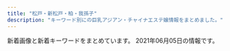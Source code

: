 ```yaml
---
title: "松戸・新松戸・柏・我孫子"
description: "キーワード別にの巨乳アジアン・チャイナエステ嬢情報をまとめました。"
---
```


新着画像と新着キーワードをまとめています。
2021年06月05日の情報です。

<DmmAffiliateIns />
<KeywordTable
  shops={
    [
    {
        "img_links": [
            "http://aozora.iest.jp/images/info.png",
            "http://aozora.iest.jp/layer/images/top.jpg",
            "http://aozora.iest.jp/images/staff_bj1.png",
            "http://aozora.iest.jp/images/ser2.jpg",
            "http://aozora.iest.jp/layer/images/top/top_04.jpg",
            "http://aozora.iest.jp/images/ser1.jpg",
            "http://aozora.iest.jp/images/top2.jpg",
            "http://aozora.iest.jp/images/staff_01.jpg",
            "http://aozora.iest.jp/images/staff_bj4.png",
            "http://aozora.iest.jp/layer/images/top/top_01.jpg",
            "http://aozora.iest.jp/images/ser3.jpg",
            "http://aozora.iest.jp/layer/images/top/top_02.jpg",
            "http://aozora.iest.jp/images/staff_03.jpg",
            "http://aozora.iest.jp/images/staff_07.jpg",
            "http://aozora.iest.jp/images/1.jpg",
            "http://aozora.iest.jp/images/s_service.png",
            "http://aozora.iest.jp/images/s_info.png",
            "http://aozora.iest.jp/layer/images/top/top_06.jpg",
            "http://aozora.iest.jp/images/wenzi-staff.png",
            "http://aozora.iest.jp/images/staff_09.jpg",
            "http://aozora.iest.jp/layer/images/top/top_05.jpg",
            "http://aozora.iest.jp/layer/images/top/top_03.jpg",
            "http://aozora.iest.jp/images/staff_011.jpg",
            "http://aozora.iest.jp/images/top1.jpg",
            "http://aozora.iest.jp/images/ser4.jpg",
            "http://aozora.iest.jp/layer/images/top/top_08.png"
        ],
        "name": "\u9752\u7a7a",
        "keywords": {
            "85": 9,
            "86": 3,
            "87": 3
        },
        "url": "http://aozora.iest.jp/",
        "station": "\u516b\u67f1\u99c5\u5317\u53e3"
    },
    {
        "url": "http://secretgarden0607.com/",
        "keywords": {
            "87": 4,
            "86": 8
        },
        "station": "JR\u65b0\u677e\u6238\u99c5",
        "name": "SecretGarden",
        "img_links": [
            "http://secretgarden0607.com/img/st03.jpg",
            "http://secretgarden0607.com/img/st033.jpg",
            "http://secretgarden0607.com/img/st031.jpg",
            "http://secretgarden0607.com/img/st122.jpg",
            "http://secretgarden0607.com/img/tit2.jpg",
            "http://secretgarden0607.com/img/st06.jpg",
            "http://secretgarden0607.com/img/st024.jpg",
            "http://secretgarden0607.com/img/st123.jpg",
            "http://secretgarden0607.com/img/st072.jpg",
            "http://secretgarden0607.com/img/st023.jpg",
            "http://secretgarden0607.com/img/st034.jpg",
            "http://secretgarden0607.com/img/st071.jpg",
            "http://secretgarden0607.com/img/st073.jpg",
            "http://secretgarden0607.com/img/st121.jpg",
            "http://secretgarden0607.com/img/st022.jpg",
            "http://secretgarden0607.com/img/st02.jpg",
            "http://secretgarden0607.com/img/tit1.jpg",
            "http://secretgarden0607.com/img/st011.jpg",
            "http://secretgarden0607.com/img/st063.jpg",
            "http://secretgarden0607.com/img/st07.jpg",
            "http://secretgarden0607.com/img/st062.jpg",
            "http://secretgarden0607.com/img/st12.jpg",
            "http://secretgarden0607.com/img/st021.jpg",
            "http://secretgarden0607.com/img/no.png",
            "http://secretgarden0607.com/img/tit.jpg",
            "http://secretgarden0607.com/img/st012.jpg",
            "http://secretgarden0607.com/img/st032.jpg",
            "http://secretgarden0607.com/img/haya.jpg",
            "http://secretgarden0607.com/img/noo.png",
            "http://secretgarden0607.com/img/st013.jpg",
            "http://secretgarden0607.com/img/st01.jpg",
            "http://secretgarden0607.com/img/f1.jpg",
            "http://secretgarden0607.com/img/st061.jpg"
        ]
    },
    {
        "url": "http://es-candy.work/",
        "name": "LOVER",
        "keywords": {
            "86": 1,
            "88": 1,
            "87": 1,
            "89": 1
        },
        "img_links": [
            "http://es-candy.work/sp/img/sati1.jpg",
            "http://es-candy.work/staff/nanami.jpg",
            "http://es-candy.work/staff/sati.jpg",
            "http://es-candy.work/images/int1.jpg",
            "http://es-candy.work/sp/images/pc.jpg",
            "http://es-candy.work/images/ac1.jpg",
            "http://es-candy.work/images/up.png",
            "http://es-candy.work/sp/menu/interior.jpg",
            "http://es-candy.work/sp/images/top.jpg",
            "http://es-candy.work/sp/img/rina1.jpg",
            "http://es-candy.work/images/int3.jpg",
            "http://es-candy.work/images/sys1.jpg",
            "http://es-candy.work/images/sisu2.jpg",
            "http://es-candy.work/images/staff_t.jpg",
            "http://es-candy.work/sp/images/newsb.jpg",
            "http://es-candy.work/sp/img/yui1.jpg",
            "http://es-candy.work/images/rec1.jpg",
            "http://es-candy.work/images/news.jpg",
            "http://es-candy.work/sp/images/int3.jpg",
            "http://es-candy.work/sp/images/head.jpg",
            "http://es-candy.work/images/head.jpg",
            "http://es-candy.work/sp/images/ac1.jpg",
            "http://es-candy.work/sp/images/sisu.jpg",
            "http://es-candy.work/sp/images/int4.jpg",
            "http://es-candy.work/images/ac2.jpg",
            "http://es-candy.work/sp/menu/home.jpg",
            "http://es-candy.work/sp/images/sys1.jpg",
            "http://es-candy.work/sp/images/comment.jpg",
            "http://es-candy.work/images/sisu1.jpg",
            "http://es-candy.work/sp/staff/sati.jpg",
            "http://es-candy.work/images/4.jpg",
            "http://es-candy.work/images/tr.jpg",
            "http://es-candy.work/images/3.jpg",
            "http://es-candy.work/sp/images/rec2.jpg",
            "http://es-candy.work/images/int4.jpg",
            "http://es-candy.work/images/tgirl.jpg",
            "http://es-candy.work/images/1.jpg",
            "http://es-candy.work/sp/images/news.jpg",
            "http://es-candy.work/sp/images/int2.jpg",
            "http://es-candy.work/images/sisu_t.jpg",
            "http://es-candy.work/images/int2.jpg",
            "http://es-candy.work/sp/img/nanami1.jpg",
            "http://es-candy.work/sp/images/tel.jpg",
            "http://es-candy.work/images/interior_t.jpg",
            "http://es-candy.work/staff/yui.jpg",
            "http://es-candy.work/images/2.jpg",
            "http://es-candy.work/sp/images/topgirl.jpg",
            "http://es-candy.work/sp/images/footer.jpg",
            "http://es-candy.work/sp/images/interior_t.jpg",
            "http://es-candy.work/sp/staff/nanami.jpg",
            "http://es-candy.work/sp/images/sys2.jpg",
            "http://es-candy.work/images/rec2.jpg",
            "http://es-candy.work/images/sys2.jpg",
            "http://es-candy.work/sp/menu/staff.jpg",
            "http://es-candy.work/img/rina1.jpg",
            "http://es-candy.work/sp/staff/rina.jpg",
            "http://es-candy.work/sp/images/rec1.jpg",
            "http://es-candy.work/sp/images/staff_t.jpg",
            "http://es-candy.work/img/nanami1.jpg",
            "http://es-candy.work/sp/images/int1.jpg",
            "http://es-candy.work/sp/images/ac2.jpg",
            "http://es-candy.work/img/sati1.jpg",
            "http://es-candy.work/img/yui1.jpg",
            "http://es-candy.work/images/sm.jpg",
            "http://es-candy.work/sp/staff/yui.jpg",
            "http://es-candy.work/staff/rina.jpg"
        ],
        "station": "JR\u65b0\u677e\u6238\u99c5"
    },
    {
        "img_links": [
            "http://silent-wall.xyz.mn/images/room1.jpg",
            "http://silent-wall.xyz.mn/photos/sites/26/2019/06/2019060819212459.jpg",
            "http://silent-wall.xyz.mn/photos/sites/26/2019/05/201905121311038.jpg",
            "http://silent-wall.xyz.mn/images/room3.jpg",
            "http://silent-wall.xyz.mn/photos/sites/26/2021/03/2021031510300931.jpg",
            "http://silent-wall.xyz.mn/photos/sites/26/2019/01/2019010421363971.jpeg",
            "http://silent-wall.xyz.mn/photos/sites/26/2021/02/2021022310394778.jpg",
            "http://silent-wall.xyz.mn/photos/sites/26/2019/11/2019110209065231.jpg",
            "http://silent-wall.xyz.mn/photos/sites/26/2019/06/2019060812033719.jpg",
            "http://silent-wall.xyz.mn/photos/sites/26/2019/06/2019061013003011.jpg",
            "http://silent-wall.xyz.mn/photos/sites/26/2019/05/2019051213110435.jpg",
            "http://silent-wall.xyz.mn/photos/sites/26/2019/05/2019061013025963.jpg",
            "http://silent-wall.xyz.mn/images/room2.jpg",
            "http://silent-wall.xyz.mn/photos/sites/26/2021/06/2021060310471423.jpg",
            "http://silent-wall.xyz.mn/photos/sites/26/2019/06/2019060814103073.jpg",
            "http://silent-wall.xyz.mn/photos/sites/26/2021/04/2021041710250635.jpg",
            "http://silent-wall.xyz.mn/photos/sites/26/2019/05/2019052619312840.jpg",
            "http://silent-wall.xyz.mn/photos/sites/26/2019/06/2019061616372934.jpg",
            "http://silent-wall.xyz.mn/images/top.jpg",
            "http://silent-wall.xyz.mn/images/pick.jpg",
            "http://silent-wall.xyz.mn/photos/sites/26/2021/02/2021021812054752.jpg",
            "http://silent-wall.xyz.mn/images/s_staff.jpg",
            "http://silent-wall.xyz.mn/photos/sites/26/2021/02/2021022712521855.jpg",
            "http://silent-wall.xyz.mn/photos/sites/26/2019/06/2019062912023976.jpg",
            "http://silent-wall.xyz.mn/images/bj3.jpg",
            "http://silent-wall.xyz.mn/images/tu.jpg",
            "http://silent-wall.xyz.mn/photos/sites/26/2019/06/2019061012562797.jpg",
            "http://silent-wall.xyz.mn/photos/sites/26/2021/05/2021053013433796.jpg",
            "http://silent-wall.xyz.mn/photos/sites/26/2021/04/2021041612483122.jpg",
            "http://silent-wall.xyz.mn/photos/sites/26/2019/06/2019061013003626.jpg",
            "http://silent-wall.xyz.mn/images/nbj1.jpg",
            "http://silent-wall.xyz.mn/photos/sites/26/2019/06/2019061112474010.jpg",
            "http://silent-wall.xyz.mn/images/room4.jpg",
            "http://silent-wall.xyz.mn/photos/sites/26/2019/11/2019112610413055.jpg",
            "http://silent-wall.xyz.mn/images/mail.jpg",
            "http://silent-wall.xyz.mn/photos/sites/26/2020/10/2020101116211538.jpg",
            "http://silent-wall.xyz.mn/images/news.jpg",
            "http://silent-wall.xyz.mn/photos/sites/26/2021/05/2021050413155694.jpg",
            "http://silent-wall.xyz.mn/images/nei1-3.jpg",
            "http://silent-wall.xyz.mn/images/nbj3.jpg",
            "http://silent-wall.xyz.mn/photos/sites/26/2021/05/2021052419013670.jpg",
            "http://silent-wall.xyz.mn/images/bj1.jpg",
            "http://silent-wall.xyz.mn/images/mobile.jpg",
            "http://silent-wall.xyz.mn/photos/sites/26/2019/05/2019052619312725.jpg"
        ],
        "station": "JR\u67cf\u99c5\u6771\u53e3",
        "name": "\u30b5\u30a4\u30ec\u30f3\u30c8\u30a6\u30a9\u30fc\u30eb",
        "keywords": {
            "E": 2,
            "84": 2,
            "87": 6,
            "88": 1,
            "86": 10,
            "85": 4,
            "C": 36,
            "D": 17,
            "83": 1
        },
        "url": "http://silent-wall.xyz.mn/"
    },
    {
        "keywords": {
            "E": 2,
            "90": 1,
            "D": 16,
            "83": 5,
            "C": 54,
            "86": 6,
            "82": 1,
            "87": 5,
            "84": 1,
            "85": 10
        },
        "img_links": [
            "http://pinky.ests.jp/images/girl-z1.jpg",
            "http://pinky.ests.jp/photos/sites/41/2018/02/2018021404565599.jpg",
            "http://pinky.ests.jp/photos/sites/41/2018/02/2018021903035949.jpg",
            "http://pinky.ests.jp/photos/sites/41/2020/03/2020032718060170.jpg",
            "http://pinky.ests.jp/photos/sites/41/2018/04/2018041109544793.jpg",
            "http://pinky.ests.jp/photos/sites/41/2018/05/2018052106183295.jpg",
            "http://pinky.ests.jp/photos/sites/41/2021/05/2021051218305839.jpg",
            "http://pinky.ests.jp/photos/sites/41/2018/02/2018021206014711.jpg",
            "http://pinky.ests.jp/photos/sites/41/2020/01/2020012717085182.jpg",
            "http://pinky.ests.jp/photos/sites/41/2018/09/201809050707425.jpg",
            "http://pinky.ests.jp/photos/sites/41/2017/11/2017111705455167.jpg",
            "http://pinky.ests.jp/photos/sites/41/2020/01/2020011013071732.jpg",
            "http://pinky.ests.jp/images/s_link.png",
            "http://pinky.ests.jp/photos/sites/41/2019/03/2019032615535586.jpg",
            "http://pinky.ests.jp/images/top.png",
            "http://pinky.ests.jp/photos/sites/41/2018/05/2018052407323023.jpg",
            "http://pinky.ests.jp/images/girl-z2.jpg",
            "http://pinky.ests.jp/photos/sites/41/2016/12/staff13.jpg",
            "http://pinky.ests.jp/photos/sites/41/2021/02/2021020214092749.jpg",
            "http://pinky.ests.jp/photos/sites/41/2020/01/2020012318124421.jpg",
            "http://pinky.ests.jp/photos/sites/41/2019/01/2019011416495971.jpg",
            "http://pinky.ests.jp/images/room3.jpg",
            "http://pinky.ests.jp/photos/sites/41/2019/08/2019082212025765.jpg",
            "http://pinky.ests.jp/photos/sites/41/2020/03/202003311902414.jpg",
            "http://pinky.ests.jp/photos/sites/41/2017/10/2017100310321223.jpg",
            "http://pinky.ests.jp/photos/sites/41/2021/01/2021010819010483.jpg",
            "http://pinky.ests.jp/images/staff0.jpg",
            "http://pinky.ests.jp/images/pick.jpg",
            "http://pinky.ests.jp/photos/sites/41/2020/07/2020070113444471.jpg",
            "http://pinky.ests.jp/photos/sites/41/2018/07/2018070904501423.jpg",
            "http://pinky.ests.jp/images/mobile.jpg",
            "http://pinky.ests.jp/images/room4.jpg",
            "http://pinky.ests.jp/photos/sites/41/2018/05/2018051009221193.jpg",
            "http://pinky.ests.jp/photos/sites/41/2020/12/2020122317221995.jpg",
            "http://pinky.ests.jp/photos/sites/41/2019/05/2019050315541711.jpg",
            "http://pinky.ests.jp/images/room1.jpg",
            "http://pinky.ests.jp/photos/sites/41/2019/08/2019080916421967.jpg",
            "http://pinky.ests.jp/photos/sites/41/2019/01/2019012814280336.jpg",
            "http://pinky.ests.jp/photos/sites/41/2018/07/2018070506262885.jpg",
            "http://pinky.ests.jp/photos/sites/41/2017/09/2017091609572086.jpg",
            "http://pinky.ests.jp/images/room2.jpg",
            "http://pinky.ests.jp/photos/sites/41/2018/02/2018021503571459.jpg",
            "http://pinky.ests.jp/photos/sites/41/2019/08/2019082212000482.jpg",
            "http://pinky.ests.jp/photos/sites/41/2018/06/2018061105211179.jpg",
            "http://pinky.ests.jp/photos/sites/41/2017/10/2017102104274221.jpeg",
            "http://pinky.ests.jp/photos/sites/41/2020/01/2020011612505779.jpg",
            "http://pinky.ests.jp/photos/sites/41/2021/05/2021051218305839-600x800.jpg",
            "http://pinky.ests.jp/photos/sites/41/2018/05/2018050207171151.jpg",
            "http://pinky.ests.jp/photos/sites/41/2019/04/201904271525014.jpg",
            "http://pinky.ests.jp/photos/sites/41/2017/07/01.jpg",
            "http://pinky.ests.jp/photos/sites/41/2020/08/2020080710524457.jpg",
            "http://pinky.ests.jp/photos/sites/41/2017/10/2017100310324927.jpg",
            "http://pinky.ests.jp/photos/sites/41/2016/12/staff14.jpg",
            "http://pinky.ests.jp/images/s_staff.png",
            "http://pinky.ests.jp/photos/sites/41/2020/07/2020073117282581.jpg",
            "http://pinky.ests.jp/photos/sites/41/2020/01/2020011013071324.jpg",
            "http://pinky.ests.jp/images/news.jpg",
            "http://pinky.ests.jp/photos/sites/41/2018/02/2018022305081948.jpg",
            "http://pinky.ests.jp/photos/sites/41/2017/03/2.jpg",
            "http://pinky.ests.jp/photos/sites/41/2018/12/2018122816184851.jpg"
        ],
        "url": "http://pinky.ests.jp/",
        "station": "JR\u677e\u6238\u99c5\u6771\u53e3",
        "name": "Pinky"
    },
    {
        "url": "http://www.no1-massage.xyz/",
        "station": "\u938c\u30f6\u8c37\u99c5\u6771\u53e3",
        "name": "No.1 -\u30ca\u30f3\u30d0\u30fc\u30ef\u30f3-",
        "keywords": {
            "85": 2,
            "84": 2,
            "86": 12,
            "88": 2,
            "83": 4,
            "87": 14,
            "D": 26,
            "C": 8,
            "F": 2
        },
        "img_links": [
            "http://www.no1-massage.xyz/files/029.jpg",
            "http://www.no1-massage.xyz/images/link_s.png",
            "http://www.no1-massage.xyz/images/staff_s.png",
            "http://www.no1-massage.xyz/files/024.jpg",
            "http://www.no1-massage.xyz/files/032.jpg",
            "http://www.no1-massage.xyz/files/034.jpg",
            "http://www.no1-massage.xyz/files/025-02.jpg",
            "http://www.no1-massage.xyz/files/033-02.jpg",
            "http://www.no1-massage.xyz/files/021.jpg",
            "http://www.no1-massage.xyz/images/news.jpg",
            "http://www.no1-massage.xyz/files/027.jpg",
            "http://www.no1-massage.xyz/files/036.jpg",
            "http://www.no1-massage.xyz/files/028.jpg",
            "http://www.no1-massage.xyz/files/029-02.jpg",
            "http://www.no1-massage.xyz/files/036-02.jpg",
            "http://www.no1-massage.xyz/files/025.jpg",
            "http://www.no1-massage.xyz/files/033.jpg",
            "http://www.no1-massage.xyz/files/030.jpg",
            "http://www.no1-massage.xyz/files/017-02.jpg",
            "http://www.no1-massage.xyz/files/032-02.jpg",
            "http://www.no1-massage.xyz/files/035.jpg",
            "http://www.no1-massage.xyz/files/020-02.jpg",
            "http://www.no1-massage.xyz/files/026-02.jpg",
            "http://www.no1-massage.xyz/files/020.jpg",
            "http://www.no1-massage.xyz/files/012.jpg",
            "http://www.no1-massage.xyz/files/037-02.jpg",
            "http://www.no1-massage.xyz/files/034-02.jpg",
            "http://www.no1-massage.xyz/files/037.jpg",
            "http://www.no1-massage.xyz/files/022-02.jpg",
            "http://www.no1-massage.xyz/files/028-02.jpg",
            "http://www.no1-massage.xyz/files/022.jpg",
            "http://www.no1-massage.xyz/files/017.jpg",
            "http://www.no1-massage.xyz/files/012-02.jpg",
            "http://www.no1-massage.xyz/files/030-02.jpg",
            "http://www.no1-massage.xyz/files/035-02.jpg",
            "http://www.no1-massage.xyz/files/021-02.jpg",
            "http://www.no1-massage.xyz/files/027-02.jpg",
            "http://www.no1-massage.xyz/files/024-02.jpg",
            "http://www.no1-massage.xyz/images/top.png",
            "http://www.no1-massage.xyz/files/026.jpg"
        ]
    },
    {
        "url": "http://iyashi-home.work/",
        "img_links": [
            "http://iyashi-home.work/img/sta6.jpg",
            "http://iyashi-home.work/img/news.jpg",
            "http://iyashi-home.work/img/botton.jpg",
            "http://iyashi-home.work/img/head.jpg",
            "http://iyashi-home.work/img/sys.jpg",
            "http://iyashi-home.work/img/sta5.jpg",
            "http://iyashi-home.work/img/sta7.jpg",
            "http://iyashi-home.work/img/new.jpg",
            "http://iyashi-home.work/img/pc.jpg",
            "http://iyashi-home.work/img/cam.jpg",
            "http://iyashi-home.work/img/footbody.jpg",
            "http://iyashi-home.work/img/tel.jpg"
        ],
        "keywords": {
            "D": 14,
            "C": 14,
            "E": 14
        },
        "name": "\u7652\u3057\u306e\u5bb6",
        "station": "JR\u65b0\u516b\u67f1\u99c5"
    },
    {
        "station": "JR\u5929\u738b\u53f0\u99c5\u5357\u53e3",
        "url": "https://yui-aroma.com/",
        "img_links": [
            "https://yui-aroma.com/wp-content/uploads/2021/02/hsaushoiaaa.jpg",
            "https://yui-aroma.com/wp-content/uploads/2021/02/345678saui.jpg",
            "https://yui-aroma.com/wp-content/themes/este/img/tel_footer.png",
            "https://yui-aroma.com/wp-content/themes/este/img/top-img01.png",
            "https://yui-aroma.com/wp-content/themes/este/img/tel_header.png",
            "https://yui-aroma.com/wp-content/uploads/2021/02/hsaoijaaoa.jpg",
            "https://yui-aroma.com/wp-content/themes/este/img/call.png",
            "https://yui-aroma.com/wp-content/themes/este/img/3.jpg",
            "https://yui-aroma.com/wp-content/uploads/2021/02/huasoijapaaa.jpg",
            "https://yui-aroma.com/wp-content/uploads/2021/02/ftygiuhjygfhj.jpg",
            "https://yui-aroma.com/wp-content/themes/este/img/2.jpg",
            "https://yui-aroma.com/wp-content/themes/este/img/1.jpg",
            "https://yui-aroma.com/wp-content/themes/este/img/top-img02.png",
            "https://yui-aroma.com/wp-content/themes/este/img/5.jpg",
            "https://yui-aroma.com/wp-content/themes/este/img/top-img06.png",
            "https://yui-aroma.com/wp-content/uploads/2021/02/warestdyfu.jpg",
            "https://yui-aroma.com/wp-content/themes/este/img/4.jpg",
            "https://yui-aroma.com/wp-content/uploads/2021/02/awestrdyfugi.jpg",
            "https://yui-aroma.com/wp-content/uploads/2021/02/ahuosaiaksa.jpg",
            "https://yui-aroma.com/wp-content/uploads/2021/02/ashiojsaioaka-1.jpg",
            "https://yui-aroma.com/wp-content/uploads/2021/02/hsaoijsoao.jpg",
            "https://yui-aroma.com/wp-content/uploads/2021/02/hsioaoiiaiaia.jpg",
            "https://yui-aroma.com/wp-content/uploads/2021/02/ftguyhijokijh.jpg",
            "https://yui-aroma.com/wp-content/uploads/2021/02/12345ftyg.jpg",
            "https://yui-aroma.com/wp-content/themes/este/img/6.jpg",
            "https://yui-aroma.com/wp-content/uploads/2021/02/ftyghiujknknk.jpg",
            "https://yui-aroma.com/wp-content/themes/este/img/top-img03.png"
        ],
        "name": "\u7d50YUI",
        "keywords": {
            "E": 3,
            "C": 18,
            "D": 24
        }
    },
    {
        "name": "\u96c5",
        "keywords": {
            "87": 12,
            "D": 12,
            "E": 12,
            "84": 24,
            "C": 24
        },
        "station": "JR\u65b0\u677e\u6238\u99c5",
        "img_links": [
            "http://sweet.esnavi.work/2/uploadimg/1622634666.jpg",
            "http://sweet.esnavi.work/2/uploadimg/1622634627.jpg",
            "http://sweet.esnavi.work/t.jpg",
            "http://sweet.esnavi.work/2/uploadimg/1620213090.jpeg",
            "http://sweet.esnavi.work/2/uploadimg/1618793664.jpg",
            "http://sweet.esnavi.work/2/uploadimg/1622634658.jpg",
            "http://sweet.esnavi.work/2/uploadimg/1622634573.jpg",
            "http://sweet.esnavi.work/1.jpg",
            "http://sweet.esnavi.work/2.jpg"
        ],
        "url": "http://sweet.esnavi.work/"
    },
    {
        "station": "JR\u677e\u6238\u99c5\u6771\u53e3",
        "keywords": {
            "C": 8
        },
        "img_links": [
            "http://ikoi-teien.info/images/top.jpg",
            "http://ikoi-teien.info/images/tisato.jpg",
            "http://ikoi-teien.info/images/zi_staff.png",
            "http://ikoi-teien.info/images/s1.jpg",
            "http://ikoi-teien.info/images/mobile.jpg",
            "http://ikoi-teien.info/images/a09.jpg",
            "http://ikoi-teien.info/images/g1.jpg",
            "http://ikoi-teien.info/images/1.jpg",
            "http://ikoi-teien.info/images/s2.jpg",
            "http://ikoi-teien.info/images/a10.jpg",
            "http://ikoi-teien.info/images/g0.jpg",
            "http://ikoi-teien.info/images/a06.jpg",
            "http://ikoi-teien.info/images/a07.jpg"
        ],
        "url": "http://ikoi-teien.info/",
        "name": "\u61a9\u3044\u306e\u5ead\u5712"
    },
    {
        "img_links": [
            "http://hime.ests.co/photos/sites/27/2019/12/2019122608265227.jpg",
            "http://hime.ests.co/images/end.png",
            "http://hime.ests.co/photos/sites/27/2020/07/2020072809021138.jpg",
            "http://hime.ests.co/images/info.jpg",
            "http://hime.ests.co/images/room4.jpg",
            "http://hime.ests.co/photos/sites/27/2020/11/2020111505294488.jpg",
            "http://hime.ests.co/images/room1.jpg",
            "http://hime.ests.co/photos/sites/27/2020/11/2020111505294566.jpg",
            "http://hime.ests.co/images/mobile.jpg",
            "http://hime.ests.co/images/s_pick.jpg",
            "http://hime.ests.co/images/s1.jpg",
            "http://hime.ests.co/images/top.png",
            "http://hime.ests.co/images/s_news.jpg",
            "http://hime.ests.co/images/s_link.jpg",
            "http://hime.ests.co/images/room3.jpg",
            "http://hime.ests.co/photos/sites/27/2019/12/2019122608134647.jpg",
            "http://hime.ests.co/images/s_staff.jpg",
            "http://hime.ests.co/images/room2.jpg",
            "http://hime.ests.co/images/s3.jpg"
        ],
        "name": "\u59eb",
        "url": "http://hime.ests.co/",
        "keywords": {
            "83": 1,
            "D": 4,
            "C": 1,
            "86": 4
        },
        "station": "JR\u677e\u6238\u99c5\u6771\u53e3"
    },
    {
        "img_links": [],
        "url": "http://hi-msg.com/tomato2/",
        "station": "JR\u677e\u6238\u99c5",
        "keywords": {},
        "name": "\u30c8\u30de\u30c8\uff5eTomato"
    },
    {
        "keywords": {
            "85": 12,
            "89": 8,
            "88": 2,
            "\u4e73": 1,
            "C": 12,
            "D": 10,
            "\u80f8": 1,
            "E": 3,
            "83": 2
        },
        "img_links": [
            "http://www.f-relax.info/images/index_15.jpg",
            "http://www.f-relax.info/images/index_05.jpg",
            "http://www.f-relax.info/s/images/icon_topics.png",
            "http://www.f-relax.info/images/index_18.jpg",
            "http://www.f-relax.info/images/index_19.jpg",
            "http://www.f-relax.info/images/upload/thumb/d7f4cbf6691ac12e.jpg",
            "http://www.f-relax.info/images/03.jpg",
            "http://www.f-relax.info/images/upload/thumb/348a80b9eaf5af17.jpg",
            "http://www.f-relax.info/images/upload/thumb/9e5569f2e80ca2f1.jpg",
            "http://www.f-relax.info/images/upload/thumb/cc99e33471ca4497.jpg",
            "http://www.f-relax.info/images/upload/thumb/169794904bc8bb96.jpg",
            "http://www.f-relax.info/images/index_06.jpg",
            "http://www.f-relax.info/images/upload/thumb/22a60a64e55c8ac5.jpg",
            "http://www.f-relax.info/images/upload/thumb/261451228020b8ac.jpg",
            "http://www.f-relax.info/images/04.jpg",
            "http://www.f-relax.info/images/index_13.jpg",
            "http://www.f-relax.info/images/icon_topics.png",
            "http://www.f-relax.info/images/02.jpg",
            "http://www.f-relax.info/images/icon_covergirl.png",
            "http://www.f-relax.info/images/index_09.jpg",
            "http://www.f-relax.info/images/index_08.jpg",
            "http://www.f-relax.info/images/upload/7671fb5373806ec5.jpg",
            "http://www.f-relax.info/images/upload/thumb/bcd6f84a5b94eef3.jpg",
            "http://www.f-relax.info/images/info_15.jpg",
            "http://www.f-relax.info/images/upload/thumb/f3d7b39c6d7abb73.jpg",
            "http://www.f-relax.info/images/staff_15.jpg",
            "http://www.f-relax.info/images/r04.jpg",
            "http://www.f-relax.info/images/upload/169794904bc8bb96.jpg",
            "http://www.f-relax.info/images/index_07.jpg",
            "http://www.f-relax.info/girl/09.jpg",
            "http://www.f-relax.info/images/index_03.jpg",
            "http://www.f-relax.info/images/index_11.jpg",
            "http://www.f-relax.info/images/upload/9e5569f2e80ca2f1.jpg",
            "http://www.f-relax.info/images/upload/ea6361498f69fd6d.jpg",
            "http://www.f-relax.info/images/upload/thumb/b9878b9ef72df6a4.jpg",
            "http://www.f-relax.info/images/01.jpg",
            "http://www.f-relax.info/images/upload/e03f2f3e70db9765.jpg",
            "http://www.f-relax.info/images/line.jpg",
            "http://www.f-relax.info/images/icon_top.png",
            "http://www.f-relax.info/images/rec_15.jpg",
            "http://www.f-relax.info/images/upload/thumb/ea6361498f69fd6d.jpg",
            "http://www.f-relax.info/s/images/icon_tel.png",
            "http://www.f-relax.info/images/upload/thumb/b2788b7186dc01bc.jpg",
            "http://www.f-relax.info/images/upload/thumb/8cf46674946522a3.jpg",
            "http://www.f-relax.info/images/upload/cc99e33471ca4497.jpg",
            "http://www.f-relax.info/images/index_01.jpg",
            "http://www.f-relax.info/images/r01.jpg",
            "http://www.f-relax.info/images/index_04.jpg",
            "http://www.f-relax.info/images/r02.jpg",
            "http://www.f-relax.info/images/icon_tel.png",
            "http://www.f-relax.info/images/r03.jpg",
            "http://www.f-relax.info/images/upload/thumb/6dfdb0bfcfd9c1f5.jpg",
            "http://www.f-relax.info/images/icon_staff.png",
            "http://www.f-relax.info/images/upload/b2788b7186dc01bc.jpg",
            "http://www.f-relax.info/images/rec.jpg",
            "http://www.f-relax.info/images/upload/thumb/b35205931d430e00.jpg",
            "http://www.f-relax.info/images/upload/thumb/fe8ffcda2a9e6d0c.jpg",
            "http://www.f-relax.info/s/images/icon_info.png",
            "http://www.f-relax.info/images/upload/thumb/50efc8d98a88b6e4.jpg",
            "http://www.f-relax.info/images/upload/261451228020b8ac.jpg",
            "http://www.f-relax.info/images/upload/thumb/7671fb5373806ec5.jpg",
            "http://www.f-relax.info/images/upload/thumb/b4a26ca05246874e.jpg",
            "http://www.f-relax.info/images/upload/d7f4cbf6691ac12e.jpg",
            "http://www.f-relax.info/images/upload/thumb/2c3e8d2ff71e3e7d.jpg",
            "http://www.f-relax.info/images/upload/thumb/e453e3ea4fb35a5d.jpg",
            "http://www.f-relax.info/images/upload/f3d7b39c6d7abb73.jpg",
            "http://www.f-relax.info/images/upload/thumb/74cead40c075ac87.jpg",
            "http://www.f-relax.info/images/upload/74cead40c075ac87.jpg",
            "http://www.f-relax.info/images/upload/thumb/06d312c8ef897f57.jpg",
            "http://www.f-relax.info/s/images/icon_top.png",
            "http://www.f-relax.info/images/upload/thumb/e03f2f3e70db9765.jpg",
            "http://www.f-relax.info/images/index_10.jpg",
            "http://www.f-relax.info/images/upload/thumb/5a2e6e19462584a5.jpg",
            "http://www.f-relax.info/images/upload/thumb/b2fbaab04713ae61.jpg",
            "http://www.f-relax.info/images/index_02.jpg",
            "http://www.f-relax.info/s/images/icon_staff.png",
            "http://www.f-relax.info/images/icon_info.png",
            "http://www.f-relax.info/girl/01.jpg",
            "http://www.f-relax.info/images/upload/5a2e6e19462584a5.jpg",
            "http://www.f-relax.info/images/upload/thumb/e14b15ba5dcba53e.jpg",
            "http://www.f-relax.info/images/index_14.jpg",
            "http://www.f-relax.info/images/acc_01.jpg"
        ],
        "station": "JR\u65b0\u677e\u6238\u99c5",
        "url": "http://www.f-relax.info/",
        "name": "\u98a8\u697d\u91cc"
    },
    {
        "name": "MORE\u30fb\u30e2\u30a2",
        "img_links": [],
        "station": "JR\u67cf\u99c5\u5357\u53e3",
        "keywords": {},
        "url": "http://more.esthe.me/"
    },
    {
        "url": "http://www.oiran.iesjp.info/",
        "img_links": [
            "http://www.oiran.iesjp.info/common/images/photo01.jpg",
            "http://www.oiran.iesjp.info/images/btn2.png",
            "http://www.oiran.iesjp.info/images/icon_tel.png",
            "http://www.oiran.iesjp.info/files/006.jpg",
            "http://www.oiran.iesjp.info/images/icon_info.png",
            "http://www.oiran.iesjp.info/files/003.jpg",
            "http://www.oiran.iesjp.info/files/011.jpg",
            "http://www.oiran.iesjp.info/common/images/photo02.jpg",
            "http://www.oiran.iesjp.info/images/icon_top.png",
            "http://www.oiran.iesjp.info/files/012.jpg",
            "http://www.oiran.iesjp.info/files/013.jpg",
            "http://www.oiran.iesjp.info/files/009.jpg",
            "http://www.oiran.iesjp.info/images/icon_staff.png",
            "http://www.oiran.iesjp.info/files/005.jpg",
            "http://www.oiran.iesjp.info/files/001.jpg",
            "http://www.oiran.iesjp.info/images/mainImg_sub.jpg",
            "http://www.oiran.iesjp.info/files/014.jpg",
            "http://www.oiran.iesjp.info/files/004.jpg",
            "http://www.oiran.iesjp.info/common/images/photo03.jpg"
        ],
        "name": "\u30c9\u30ad\u30c9\u30ad\u30cf\u30cb\u30fc",
        "station": "JR\u65b0\u516b\u67f1\u99c5",
        "keywords": {
            "87": 32,
            "C": 4,
            "88": 4,
            "D": 36,
            "86": 4
        }
    },
    {
        "name": "\u6843\u82b1\u5eb5 -\u3068\u3046\u304b\u3042\u3093-",
        "station": "\u5e38\u76e4\u5e73\u99c5\u5357\u53e3",
        "img_links": [
            "http://www.sh-schunxianr.xyz/uploads/210331/1-2103311A430919.jpg",
            "http://www.sh-schunxianr.xyz/templets/default/picture/news.jpg",
            "http://www.sh-schunxianr.xyz/uploads/210421/1-210421131915c6.jpg",
            "http://www.sh-schunxianr.xyz/templets/default/picture/interior_t.jpg",
            "http://www.sh-schunxianr.xyz/templets/default/picture/head.jpg",
            "http://www.sh-schunxianr.xyz/uploads/210127/1-21012G03RR51.jpg",
            "http://www.sh-schunxianr.xyz/templets/default/picture/rec1.png",
            "http://www.sh-schunxianr.xyz/uploads/180620/1-1P62010193X63.jpg",
            "http://www.sh-schunxianr.xyz/templets/default/picture/staff_t.jpg",
            "http://www.sh-schunxianr.xyz/uploads/180620/1-1P62010154K00.png",
            "http://www.sh-schunxianr.xyz/uploads/200921/1-2009211254023P.jpg",
            "http://www.sh-schunxianr.xyz/uploads/210121/1-210121110Z4S6.jpg",
            "http://www.sh-schunxianr.xyz/uploads/181211/1-1Q2111433162D.jpg",
            "http://www.sh-schunxianr.xyz/uploads/210322/1-2103220U234Q4.jpg",
            "http://www.sh-schunxianr.xyz/uploads/210121/1-210121110QJA.jpg",
            "http://www.sh-schunxianr.xyz/uploads/210602/1-2106021II6436.jpg"
        ],
        "keywords": {},
        "url": "http://www.sh-schunxianr.xyz/"
    },
    {
        "keywords": {
            "F": 2,
            "E": 1,
            "\u80f8": 1,
            "86": 3,
            "C": 2,
            "89": 1,
            "D": 3,
            "94": 2,
            "85": 2
        },
        "url": "http://ninutctorlo.xyz/",
        "img_links": [
            "http://ninutctorlo.xyz/static/picture/nav-005.png",
            "http://ninutctorlo.xyz/images/bannar01.png",
            "http://ninutctorlo.xyz/static/picture/top-right03.png",
            "http://ninutctorlo.xyz/uploads/210419/1-21041916443JM.jpg",
            "http://ninutctorlo.xyz/static/picture/top-right001.png",
            "http://ninutctorlo.xyz/static/picture/nav-001.png",
            "http://ninutctorlo.xyz/uploads/210419/1-210419164030253.jpg",
            "http://ninutctorlo.xyz/uploads/210407/1-21040G330363I.jpg",
            "http://ninutctorlo.xyz/static/picture/tel.png",
            "http://ninutctorlo.xyz/uploads/210308/1-21030Q123494W.png",
            "http://ninutctorlo.xyz/static/picture/baner.jpg",
            "http://ninutctorlo.xyz/static/picture/nav-004.png",
            "http://ninutctorlo.xyz/static/picture/nav-002.png",
            "http://ninutctorlo.xyz/images/bannar02.png",
            "http://ninutctorlo.xyz/static/picture/nav-003.png",
            "http://ninutctorlo.xyz/uploads/210308/1-21030Q1322L04.png",
            "http://ninutctorlo.xyz/static/picture/cam02.jpg",
            "http://ninutctorlo.xyz/uploads/210308/1-21030Q13315957.png",
            "http://ninutctorlo.xyz/uploads/210308/1-21030Q12Z4223.png",
            "http://ninutctorlo.xyz/uploads/210308/1-21030Q13124U2.png",
            "http://ninutctorlo.xyz/static/picture/nav-006.png"
        ],
        "station": "JR\u5929\u738b\u53f0\u99c5\u5357\u53e3",
        "name": "Athena\uff5e\u30a2\u30c6\u30fc\u30ca\uff5e"
    },
    {
        "station": "JR\u67cf\u99c5\u6771\u53e3",
        "url": "http://cucura.jpn.cm/",
        "img_links": [
            "http://cucura.jpn.cm/photos/sites/38/2021/05/2021052418545054.jpg",
            "http://cucura.jpn.cm/photos/sites/38/2020/04/2020042818525231.jpg",
            "http://cucura.jpn.cm/photos/sites/38/2021/03/2021031510451450.jpg",
            "http://cucura.jpn.cm/photos/sites/38/2020/06/2020061614532971.jpg",
            "http://cucura.jpn.cm/photos/sites/38/2021/02/2021022313322835.jpg",
            "http://cucura.jpn.cm/photos/sites/38/2019/01/2019011118544274.jpg",
            "http://cucura.jpn.cm/photos/sites/38/2019/01/2019011118544192.jpg",
            "http://cucura.jpn.cm/photos/sites/38/2021/02/2021022712463364.jpg",
            "http://cucura.jpn.cm/photos/sites/38/2020/05/2020051915203340.jpg",
            "http://cucura.jpn.cm/photos/sites/38/2019/01/2019011118544314.jpg",
            "http://cucura.jpn.cm/images/top.png",
            "http://cucura.jpn.cm/images/nbj3.jpg",
            "http://cucura.jpn.cm/images/s_staff.jpg",
            "http://cucura.jpn.cm/images/room4.jpg",
            "http://cucura.jpn.cm/photos/sites/38/2019/06/2019061818212964.jpg",
            "http://cucura.jpn.cm/photos/sites/38/2020/10/2020101017351457.jpg",
            "http://cucura.jpn.cm/photos/sites/38/2020/06/2020061212481651.jpg",
            "http://cucura.jpn.cm/photos/sites/38/2019/01/2019011118544320.jpg",
            "http://cucura.jpn.cm/photos/sites/38/2019/01/2019011118544338.jpg",
            "http://cucura.jpn.cm/photos/sites/38/2021/06/2021060310371011.jpg",
            "http://cucura.jpn.cm/images/s_link.jpg",
            "http://cucura.jpn.cm/images/staff_bj3.jpg",
            "http://cucura.jpn.cm/photos/sites/38/2020/08/202008121022473.jpg",
            "http://cucura.jpn.cm/photos/sites/38/2021/04/2021041710345483.jpg",
            "http://cucura.jpn.cm/photos/sites/38/2020/08/202008021048430.jpg",
            "http://cucura.jpn.cm/photos/sites/38/2019/01/201901111854428.jpg",
            "http://cucura.jpn.cm/photos/sites/38/2020/07/2020072712304399.jpg",
            "http://cucura.jpn.cm/photos/sites/38/2019/06/2019061911111315.jpg",
            "http://cucura.jpn.cm/photos/sites/38/2021/05/2021053013110757.jpg",
            "http://cucura.jpn.cm/images/s_news.jpg",
            "http://cucura.jpn.cm/photos/sites/38/2019/06/2019061810373645.jpg",
            "http://cucura.jpn.cm/images/mobile.jpg",
            "http://cucura.jpn.cm/photos/sites/38/2020/04/2020040410210785.jpg",
            "http://cucura.jpn.cm/images/room1.jpg",
            "http://cucura.jpn.cm/photos/sites/38/2020/11/2020111613351458.jpg",
            "http://cucura.jpn.cm/images/room2.jpg",
            "http://cucura.jpn.cm/photos/sites/38/2021/05/202105011048185.jpg",
            "http://cucura.jpn.cm/photos/sites/38/2021/04/2021042114135297.jpg",
            "http://cucura.jpn.cm/photos/sites/38/2020/11/2020110412483410.jpg",
            "http://cucura.jpn.cm/photos/sites/38/2020/09/2020092417191484.jpg",
            "http://cucura.jpn.cm/images/room3.jpg"
        ],
        "keywords": {
            "85": 6,
            "E": 3,
            "C": 39,
            "D": 23,
            "86": 10,
            "88": 1,
            "87": 6,
            "84": 3
        },
        "name": "Cucura \uff5e\u30ad\u30e5\u30ad\u30e5\u30e9\uff5e"
    },
    {
        "keywords": {},
        "img_links": [
            "http://www.chiba-0002.xyz/img/bnr02.jpg",
            "http://www.chiba-0002.xyz/img/img3.jpg",
            "http://www.chiba-0002.xyz/img/ttl-04.png",
            "http://www.chiba-0002.xyz/img/img-txt-01.png",
            "http://www.chiba-0002.xyz/img/girls01.jpg",
            "http://www.chiba-0002.xyz/img/bnr01.jpg",
            "http://www.chiba-0002.xyz/img/girls02.jpg",
            "http://www.chiba-0002.xyz/img/ttl-02.png",
            "http://www.chiba-0002.xyz/img/girls03.jpg",
            "http://www.chiba-0002.xyz/img/img2.jpg",
            "http://www.chiba-0002.xyz/img/ttl-01.png",
            "http://www.chiba-0002.xyz/img/ttl-03.png",
            "http://www.chiba-0002.xyz/img/img1.jpg"
        ],
        "name": "\u30bd\u30a6\u30eb",
        "station": "JR\u67cf\u99c5\u6771\u53e3",
        "url": "http://www.chiba-0002.xyz/"
    },
    {
        "station": "\u5357\u6d41\u5c71\u99c5A2\u51fa\u53e3",
        "keywords": {},
        "url": "http://es-kirara.work/",
        "name": "\u697d\u5712\uff5e\u3042\u308f\u308f",
        "img_links": [
            "http://es-kirara.work/images/info.png",
            "http://es-kirara.work/images/head.jpg",
            "http://es-kirara.work/images/int2.png",
            "http://es-kirara.work/img/mimi1.jpg",
            "http://es-kirara.work/images/sys1.png",
            "http://es-kirara.work/images/2.jpg",
            "http://es-kirara.work/images/tel.jpg",
            "http://es-kirara.work/images/int1.png",
            "http://es-kirara.work/images/news.jpg",
            "http://es-kirara.work/images/b2.jpg",
            "http://es-kirara.work/images/s1.png",
            "http://es-kirara.work/images/4.jpg",
            "http://es-kirara.work/images/b1.jpg",
            "http://es-kirara.work/img/sayuri1.jpg",
            "http://es-kirara.work/img/sakura1.jpg",
            "http://es-kirara.work/images/sys2.png",
            "http://es-kirara.work/img/miho1.jpg",
            "http://es-kirara.work/images/interior_t.jpg",
            "http://es-kirara.work/images/1.jpg",
            "http://es-kirara.work/images/3.jpg",
            "http://es-kirara.work/images/staff_t.jpg",
            "http://es-kirara.work/images/mobile.jpg"
        ]
    },
    {
        "url": "https://www.p-garden.work/",
        "name": "\u677e\u6238\u697d\u5712",
        "img_links": [
            "https://www.p-garden.work/images/b1.jpg",
            "https://www.p-garden.work/img/rena1.jpg",
            "https://www.p-garden.work/images/b2.jpg",
            "https://www.p-garden.work/img/miyu1.jpg",
            "https://www.p-garden.work/images/news_t.jpg",
            "https://www.p-garden.work/staff/miki.jpg",
            "https://www.p-garden.work/staff/rei.jpg",
            "https://www.p-garden.work/img/yuki1.jpg",
            "https://www.p-garden.work/images/int1.png",
            "https://www.p-garden.work/images/interior_t.jpg",
            "https://www.p-garden.work/staff/hana.jpg",
            "https://www.p-garden.work/staff/yuki.jpg",
            "https://www.p-garden.work/staff/miyu.jpg",
            "https://www.p-garden.work/img/mimi1.jpg",
            "https://www.p-garden.work/img/rei1.jpg",
            "https://www.p-garden.work/img/hana1.jpg",
            "https://www.p-garden.work/staff/nene.jpg",
            "https://www.p-garden.work/images/sys2.jpg",
            "https://www.p-garden.work/images/head.jpg",
            "https://www.p-garden.work/staff/aki.jpg",
            "https://www.p-garden.work/staff/mika.jpg",
            "https://www.p-garden.work/img/mika1.jpg",
            "https://www.p-garden.work/img/nao1.jpg",
            "https://www.p-garden.work/staff/rena.jpg",
            "https://www.p-garden.work/images/news.png",
            "https://www.p-garden.work/img/nene1.jpg",
            "https://www.p-garden.work/img/miki1.jpg",
            "https://www.p-garden.work/images/sys4.jpg",
            "https://www.p-garden.work/images/rec1.jpg",
            "https://www.p-garden.work/img/aki1.jpg",
            "https://www.p-garden.work/images/staff_t.jpg",
            "https://www.p-garden.work/staff/nao.jpg",
            "https://www.p-garden.work/images/rec2.jpg",
            "https://www.p-garden.work/images/sys3.jpg",
            "https://www.p-garden.work/staff/mimi.jpg",
            "https://www.p-garden.work/images/int2.png"
        ],
        "station": "JR\u677e\u6238\u99c5\u897f\u53e3",
        "keywords": {}
    },
    {
        "img_links": [
            "http://yayui.work/images/news.jpg",
            "http://yayui.work/staff/aoi1.jpg",
            "http://yayui.work/images/staff_t.jpg",
            "http://yayui.work/images/m-head01.jpg",
            "http://yayui.work/images/call.png",
            "http://yayui.work/staff/hina1.jpg",
            "http://yayui.work/images/news_t.jpg",
            "http://yayui.work/staff/sena1.jpg",
            "http://yayui.work/staff/tubasa1.jpg",
            "http://yayui.work/images/m-top004.jpg",
            "http://yayui.work/staff/rena1.jpg",
            "http://yayui.work/images/interior_t.jpg"
        ],
        "keywords": {
            "87": 6,
            "84": 6,
            "E": 6,
            "D": 18,
            "86": 12,
            "88": 6,
            "C": 6
        },
        "station": "\u516b\u67f1\u99c5\u5357\u53e3",
        "name": "\u552f\u4e00\u3086\u3044",
        "url": "http://yayui.work/"
    },
    {
        "name": "\u685c",
        "station": "JR\u65b0\u677e\u6238\u99c5",
        "keywords": {
            "86": 2,
            "C": 5,
            "88": 1,
            "89": 1,
            "85": 1
        },
        "url": "http://g-rlx.info/",
        "img_links": [
            "http://g-rlx.info/images/tit_sys.jpg",
            "http://g-rlx.info/girl/girl05a.jpg",
            "http://g-rlx.info/images/sys_12.jpg",
            "http://g-rlx.info/images/index_05.jpg",
            "http://g-rlx.info/images/index_14.jpg",
            "http://g-rlx.info/images/index_02.jpg",
            "http://g-rlx.info/images/index_11.jpg",
            "http://g-rlx.info/girl/00.jpg",
            "http://g-rlx.info/girl/girl06.jpg",
            "http://g-rlx.info/images/index_06.jpg",
            "http://g-rlx.info/images/index_09.jpg",
            "http://g-rlx.info/images/tit_info.jpg",
            "http://g-rlx.info/girl/girl01.jpg",
            "http://g-rlx.info/images/index_13.jpg",
            "http://g-rlx.info/girl/01.jpg",
            "http://g-rlx.info/images/tit_staff.jpg",
            "http://g-rlx.info/girl/girl02.jpg",
            "http://g-rlx.info/images/tit_link.jpg",
            "http://g-rlx.info/girl/girl03.jpg",
            "http://g-rlx.info/images/tit_acc.jpg",
            "http://g-rlx.info/images/rec_12.jpg",
            "http://g-rlx.info/images/info.jpg",
            "http://g-rlx.info/images/index_04.jpg",
            "http://g-rlx.info/images/index_08.jpg",
            "http://g-rlx.info/images/index_07.jpg",
            "http://g-rlx.info/images/tit_infomaiton.jpg"
        ]
    },
    {
        "img_links": [],
        "url": "http://ziotyu.xyz/",
        "station": "JR\u5357\u6d41\u5c71\u99c5\u5317\u53e3",
        "keywords": {},
        "name": "\u604b\u3054\u3053\u308d"
    },
    {
        "keywords": {},
        "url": "http://www.b-mermaid.work/",
        "station": "JR\u67cf\u99c5\u5357\u53e3",
        "img_links": [
            "http://www.b-mermaid.work/images/4.jpg",
            "http://www.b-mermaid.work/images/interior_t.jpg",
            "http://www.b-mermaid.work/images/menu/top.png",
            "http://www.b-mermaid.work/images/sys.jpg",
            "http://www.b-mermaid.work/staff/nina.jpg",
            "http://www.b-mermaid.work/img/ritu1.png",
            "http://www.b-mermaid.work/staff/hana.jpg",
            "http://www.b-mermaid.work/images/head.jpg",
            "http://www.b-mermaid.work/images/2.jpg",
            "http://www.b-mermaid.work/img/serina1.png",
            "http://www.b-mermaid.work/images/news.jpg",
            "http://www.b-mermaid.work/img/nana1.png",
            "http://www.b-mermaid.work/staff/nana.jpg",
            "http://www.b-mermaid.work/images/tr.jpg",
            "http://www.b-mermaid.work/img/nina1.png",
            "http://www.b-mermaid.work/images/int1.jpg",
            "http://www.b-mermaid.work/images/menu/staff.png",
            "http://www.b-mermaid.work/img/uta1.png",
            "http://www.b-mermaid.work/img/hana1.png",
            "http://www.b-mermaid.work/staff/serina.jpg",
            "http://www.b-mermaid.work/images/tgirl.jpg",
            "http://www.b-mermaid.work/images/6.jpg",
            "http://www.b-mermaid.work/images/int2.jpg",
            "http://www.b-mermaid.work/images/staff_t.jpg",
            "http://www.b-mermaid.work/images/5.jpg",
            "http://www.b-mermaid.work/images/3.jpg",
            "http://www.b-mermaid.work/staff/uta.jpg",
            "http://www.b-mermaid.work/images/menu/interior.png",
            "http://www.b-mermaid.work/images/1.jpg",
            "http://www.b-mermaid.work/staff/ritu.jpg"
        ],
        "name": "\u30d0\u30d6\u30eb\u30de\u30fc\u30e1\u30a4\u30c9"
    },
    {
        "keywords": {},
        "station": "JR\u67cf\u99c5\u6771\u53e3",
        "name": "\u30c1\u30e3\u30fc\u30df\u30f3\u30b0\u30b9\u30da\u30fc\u30b9",
        "img_links": [
            "http://angelalove.este88.com/gals/hina1.jpg",
            "http://angelalove.este88.com/gals/kaori1.jpg",
            "http://angelalove.este88.com/gals/koko1.jpg",
            "http://angelalove.este88.com/images/info.png",
            "http://angelalove.este88.com/images/s_news.png",
            "http://angelalove.este88.com/gals/rina1.jpg",
            "http://angelalove.este88.com/images/topinfo.jpg",
            "http://angelalove.este88.com/images/info3.jpg",
            "http://angelalove.este88.com/gals/sayuri1.jpg",
            "http://angelalove.este88.com/gals/koko2.jpg",
            "http://angelalove.este88.com/gals/yuna1.jpg",
            "http://angelalove.este88.com/images/top01.jpg",
            "http://angelalove.este88.com/images/info5.jpg",
            "http://angelalove.este88.com/gals/saki1.jpg",
            "http://angelalove.este88.com/gals/nami2.jpg",
            "http://angelalove.este88.com/images/s_staff.png",
            "http://angelalove.este88.com/images/info1.jpg",
            "http://angelalove.este88.com/images/info2.jpg",
            "http://angelalove.este88.com/gals/hime.jpg",
            "http://angelalove.este88.com/gals/nami1.jpg",
            "http://angelalove.este88.com/images/top02.jpg",
            "http://angelalove.este88.com/gals/koko3.jpg"
        ],
        "url": "http://angelalove.este88.com/"
    },
    {
        "name": "\u304d\u3089\u3089",
        "img_links": [
            "http://kirara.esmens.com/css/baner.jpg",
            "http://kirara.esmens.com/css/staff/staff001.jpg",
            "http://kirara.esmens.com/css/staff/staff02.jpg",
            "http://kirara.esmens.com/css/top03.jpg",
            "http://kirara.esmens.com/css/top004.jpg",
            "http://kirara.esmens.com/css/top02.jpg",
            "http://kirara.esmens.com/css/top05.jpg",
            "http://kirara.esmens.com/css/staff/staff01.jpg",
            "http://kirara.esmens.com/css/staff/staff004.jpg",
            "http://kirara.esmens.com/images/call.png",
            "http://kirara.esmens.com/css/m-head02.jpg",
            "http://kirara.esmens.com/css/staff/staff03.jpg",
            "http://kirara.esmens.com/css/m-head01.jpg",
            "http://kirara.esmens.com/css/001.jpg"
        ],
        "url": "http://kirara.esmens.com/",
        "keywords": {
            "89": 6,
            "D": 2,
            "88": 2,
            "E": 6
        },
        "station": "JR\u65b0\u677e\u6238\u99c5"
    },
    {
        "img_links": [
            "http://www.oasis.masg.info/files/013.jpg",
            "http://www.oasis.masg.info/images/face.png",
            "http://www.oasis.masg.info/images/s_staff.png",
            "http://www.oasis.masg.info/images/r1.jpg",
            "http://www.oasis.masg.info/files/001.jpg",
            "http://www.oasis.masg.info/files/002.jpg",
            "http://www.oasis.masg.info/files/005.jpg",
            "http://www.oasis.masg.info/images/bj2.jpg",
            "http://www.oasis.masg.info/files/009.jpg",
            "http://www.oasis.masg.info/images/shop/shop01.jpg",
            "http://www.oasis.masg.info/images/shop/shop04.jpg",
            "http://www.oasis.masg.info/images/r2.jpg",
            "http://www.oasis.masg.info/files/003.jpg",
            "http://www.oasis.masg.info/files/010.jpg",
            "http://www.oasis.masg.info/images/end.png",
            "http://www.oasis.masg.info/files/006.jpg",
            "http://www.oasis.masg.info/images/news.png",
            "http://www.oasis.masg.info/files/012.jpg",
            "http://www.oasis.masg.info/images/r5.jpg",
            "http://www.oasis.masg.info/files/008.jpg",
            "http://www.oasis.masg.info/files/011.jpg",
            "http://www.oasis.masg.info/images/pick.png",
            "http://www.oasis.masg.info/images/shop/shop02.jpg",
            "http://www.oasis.masg.info/images/r4.jpg",
            "http://www.oasis.masg.info/images/s_link.png",
            "http://www.oasis.masg.info/images/top.png",
            "http://www.oasis.masg.info/files/004.jpg",
            "http://www.oasis.masg.info/images/shop/shop03.jpg"
        ],
        "keywords": {
            "86": 4,
            "C": 3,
            "88": 1,
            "D": 9,
            "87": 5,
            "85": 2
        },
        "name": "\u30aa\u30a2\u30b7\u30b9\uff5eOasis\uff5e",
        "url": "http://www.oasis.masg.info/",
        "station": "\u938c\u30f6\u8c37\u99c5\u6771\u53e3"
    },
    {
        "name": "\u85e4\u306e\u82b1",
        "station": "JR\u65b0\u677e\u6238\u99c5",
        "img_links": [
            "http://hujinohana.este88.com/gals/yuki1.jpg",
            "http://hujinohana.este88.com/images/mens-esthe2.png",
            "http://hujinohana.este88.com/gals/eri1.jpg",
            "http://hujinohana.este88.com/images/kp3.png",
            "http://hujinohana.este88.com/img/r02.jpg",
            "http://hujinohana.este88.com/img/r03.jpg",
            "http://hujinohana.este88.com/images/kp1.png",
            "http://hujinohana.este88.com/gals/coco1.jpg",
            "http://hujinohana.este88.com/gals/yuri1.jpg",
            "http://hujinohana.este88.com/images/kp2.png",
            "http://hujinohana.este88.com/gals/emiri1.jpg",
            "http://hujinohana.este88.com/images/qr.jpg",
            "http://hujinohana.este88.com/gals/yuka1.jpg",
            "http://hujinohana.este88.com/images/info.png",
            "http://hujinohana.este88.com/gals/risa1.jpg",
            "http://hujinohana.este88.com/img/r04.jpg",
            "http://hujinohana.este88.com/gals/yuyu1.jpg",
            "http://hujinohana.este88.com/img/r05.jpg",
            "http://hujinohana.este88.com/img/r01.jpg"
        ],
        "url": "http://hujinohana.este88.com/",
        "keywords": {}
    },
    {
        "station": "JR\u5357\u67cf\u99c5\u897f\u53e3",
        "keywords": {
            "C": 9
        },
        "name": "\u30a2\u30ab\u30b9\u30ea\u3086\u304b\u308a",
        "url": "http://www.e-lstar.com/",
        "img_links": [
            "http://www.e-lstar.com/staff/mimi/01.png",
            "http://www.e-lstar.com/staff/miki/01.png",
            "http://www.e-lstar.com/staff/emi/01.png",
            "http://www.e-lstar.com/staff/momo/01.png",
            "http://www.e-lstar.com/pic/top.jpg",
            "http://www.e-lstar.com/img/tea.png",
            "http://www.e-lstar.com/img/head.png",
            "http://www.e-lstar.com/staff/lee/01.png",
            "http://www.e-lstar.com/i/files/homeimg.jpg",
            "http://www.e-lstar.com/img/mess.png",
            "http://www.e-lstar.com/staff/yuka/01.png"
        ]
    },
    {
        "keywords": {
            "D": 4,
            "89": 4,
            "E": 16,
            "86": 4,
            "87": 12,
            "85": 4,
            "C": 4,
            "91": 4,
            "84": 4,
            "H": 4
        },
        "station": "JR\u6211\u5b6b\u5b50\u99c5\u5357\u53e3",
        "name": "\u30ed\u30fc\u30ba\uff5eRose",
        "img_links": [
            "http://www.rose.mensest.com/files/001.jpg",
            "http://www.rose.mensest.com/photo_news/upimg/8287760a31757c689c_0.jpg",
            "http://www.rose.mensest.com/photo_news/upimg/29009609ca6e646a87_1.jpg",
            "http://www.rose.mensest.com/files/005.jpg",
            "http://www.rose.mensest.com/files/006.jpg",
            "http://www.rose.mensest.com/files/003.jpg",
            "http://www.rose.mensest.com/files/004.jpg",
            "http://www.rose.mensest.com/files/002.jpg",
            "http://www.rose.mensest.com/files/008.jpg",
            "http://www.rose.mensest.com/photo_news/upimg/29009609ca6e646a87_0.jpg",
            "http://www.rose.mensest.com/files/009.jpg",
            "http://www.rose.mensest.com/photo_news/upimg/7919160b5d669ba658_0.jpg"
        ],
        "url": "http://www.rose.mensest.com/"
    },
    {
        "keywords": {
            "85": 2,
            "86": 6,
            "D": 6,
            "E": 4,
            "87": 2
        },
        "name": "\u30a8\u30f3\u30b8\u30a7\u30eb\u30d9\u30d3\u30fc",
        "station": "JR\u67cf\u99c5\u897f\u53e3",
        "img_links": [
            "http://massage-est.com/images/fbt.jpg",
            "http://massage-est.com/images/tit1.jpg",
            "http://massage-est.com/images/tit5.jpg",
            "http://massage-est.com/images/fla.jpg",
            "http://massage-est.com/images/fbf.jpg",
            "http://massage-est.com/images/sys.jpg",
            "http://massage-est.com/images/tit3.jpg",
            "http://massage-est.com/images/cg03.jpg",
            "http://massage-est.com/images/tit4.jpg",
            "http://massage-est.com/images/no.png",
            "http://massage-est.com/images/cg06.jpg",
            "http://massage-est.com/images/tit2.jpg",
            "http://massage-est.com/images/cg04.jpg",
            "http://massage-est.com/images/cg01.jpg",
            "http://massage-est.com/images/top.jpg",
            "http://massage-est.com/images/cg02.jpg",
            "http://massage-est.com/images/cg05.jpg"
        ],
        "url": "http://massage-est.com/"
    },
    {
        "img_links": [
            "http://www.rakuraku-abiko.xyz/images/staff/coco.jpg",
            "http://www.rakuraku-abiko.xyz/images/index-tiba_07.jpg",
            "http://www.rakuraku-abiko.xyz/images/staff/staff.jpg",
            "http://www.rakuraku-abiko.xyz/images/nav/nav-job.jpg",
            "http://www.rakuraku-abiko.xyz/images/index-tiba_13.jpg",
            "http://www.rakuraku-abiko.xyz/images/nav/nav-sys.jpg",
            "http://www.rakuraku-abiko.xyz/images/staff/yuki.jpg",
            "http://www.rakuraku-abiko.xyz/images/staff/nana.jpg",
            "http://www.rakuraku-abiko.xyz/images/index-tiba_04.jpg",
            "http://www.rakuraku-abiko.xyz/images/staff/ready.jpg",
            "http://www.rakuraku-abiko.xyz/images/index-tiba_09.jpg",
            "http://www.rakuraku-abiko.xyz/images/index-tiba_10.jpg",
            "http://www.rakuraku-abiko.xyz/images/staff/eri.jpg",
            "http://www.rakuraku-abiko.xyz/images/nav/nav-staff.jpg",
            "http://www.rakuraku-abiko.xyz/images/index-tiba_02.jpg"
        ],
        "url": "http://www.rakuraku-abiko.xyz/",
        "station": "JR\u6211\u5b6b\u5b50\u99c5\u5357\u53e3",
        "keywords": {},
        "name": "\u697d\u697d"
    },
    {
        "keywords": {
            "86": 12,
            "C": 19,
            "83": 12,
            "85": 6,
            "D": 24
        },
        "name": "Dream Angel",
        "img_links": [
            "https://dream.jpn.cm/photos/sites/16/2021/06/2021060402191548.jpg",
            "https://dream.jpn.cm/images/room2.jpg",
            "https://dream.jpn.cm/photos/sites/16/2021/06/2021060109014099.jpg",
            "https://dream.jpn.cm/images/s_link.png",
            "https://dream.jpn.cm/images/s_news.png",
            "https://dream.jpn.cm/images/nbj1.png",
            "https://dream.jpn.cm/photos/sites/16/2021/06/2021060402192285.jpg",
            "https://dream.jpn.cm/images/room3.jpg",
            "https://dream.jpn.cm/photos/sites/16/2021/06/202106010900018.jpg",
            "https://dream.jpn.cm/images/s_staff.png",
            "https://dream.jpn.cm/photos/sites/16/2021/06/2021060206334289.jpg",
            "https://dream.jpn.cm/images/bj3.jpg",
            "https://dream.jpn.cm/photos/sites/16/2021/06/2021060108585125.jpg",
            "https://dream.jpn.cm/photos/sites/16/2021/06/2021060109014616.jpg",
            "https://dream.jpn.cm/photos/sites/16/2021/06/2021060108585718.jpg",
            "https://dream.jpn.cm/photos/sites/16/2021/06/2021060108595196.jpg",
            "https://dream.jpn.cm/images/mobile.jpg",
            "https://dream.jpn.cm/images/room1.jpg",
            "https://dream.jpn.cm/images/top.png",
            "https://dream.jpn.cm/photos/sites/16/2021/06/2021060206333553.jpg"
        ],
        "url": "https://dream.jpn.cm/",
        "station": "JR\u5357\u67cf\u99c5\u897f\u53e3"
    },
    {
        "img_links": [
            "http://sobaniirune.iest.jp/images/staff_image/staf_04a.jpg",
            "http://sobaniirune.iest.jp/images/top/top_05.jpg",
            "http://sobaniirune.iest.jp/images/top/top_03.jpg",
            "http://sobaniirune.iest.jp/images/top/top_08.png",
            "http://sobaniirune.iest.jp/images/top/top_06.jpg",
            "http://sobaniirune.iest.jp/images/top/top_01.jpg",
            "http://sobaniirune.iest.jp/images/page_top.png",
            "http://sobaniirune.iest.jp/images/home/top.jpg",
            "http://sobaniirune.iest.jp/images/top/top_04.jpg",
            "http://sobaniirune.iest.jp/images/top/top_02.jpg"
        ],
        "url": "http://sobaniirune.iest.jp/",
        "keywords": {},
        "station": "JR\u99ac\u6a4b\u99c5\u897f\u53e3",
        "name": "\u305d\u3070\u306b\u3044\u308b\u306d"
    },
    {
        "img_links": [
            "http://www.relax-kaede.com/upFu8/31355/official/officialConf/item/img/photoMailDiaryListTitle.jpg",
            "http://www.relax-kaede.com/upFu8/31355/official/officialConf/logomobile/img/headerLogo.jpg",
            "http://www.relax-kaede.com/upFu8/31355/official/officialConf/item/img/todayIconImage.png",
            "http://www.relax-kaede.com/optImg/31355/item/1634959/front_180_240.jpg",
            "http://www.relax-kaede.com/optImg/31355/item/1593000/front_180_240.jpg",
            "http://www.relax-kaede.com/optImg/31355/item/1559927/front_180_240.jpg",
            "http://www.relax-kaede.com/upFu8/31355/official/officialConf/parts/img/pcSliderImg5.jpg",
            "http://www.relax-kaede.com/optImg/31355/item/1587008/13478909_51_68.jpg",
            "http://www.relax-kaede.com/mobileImg/31355/item/1587008/13478909_500_0.jpg",
            "http://www.relax-kaede.com/optImg/31355/item/1601793/13624088_300_400.jpg",
            "http://www.relax-kaede.com/optImg/31355/item/1549190/front_240_0.jpg",
            "http://www.relax-kaede.com/mobileImg/31355/item/1555355/front_75_0.jpg",
            "http://www.relax-kaede.com/mobileImg/31355/item/1521805/front_75_0.jpg",
            "http://www.relax-kaede.com/optImg/31355/item/1549190/11991814_51_68.jpg",
            "http://www.relax-kaede.com/upFu8/31355/official/officialConf/parts/imgMenu/itemListHover.png",
            "http://www.relax-kaede.com/upFu8/31355/official/officialConf/parts/imgMenu/jobHover.png",
            "http://www.relax-kaede.com/optImg/31355/item/1559927/12153969_51_68.jpg",
            "http://www.relax-kaede.com/upFu8/31355/official/officialConf/logo/img/headerLogo.png",
            "http://www.relax-kaede.com/optImg/31355/item/1555355/front_240_0.jpg",
            "http://www.relax-kaede.com/optImg/31355/item/1601793/13624088_51_68.jpg",
            "http://www.relax-kaede.com/mobileImg/31355/item/1549190/front_162_0.jpg",
            "http://www.relax-kaede.com/optImg/31355/item/1621237/front_180_240.jpg",
            "http://www.relax-kaede.com/mobileImg/31355/item/1611890/front_75_0.jpg",
            "http://www.relax-kaede.com/upFu8/31355/official/officialConf/access/img/subTitleArrow.png",
            "http://www.relax-kaede.com/optImg/31355/item/1621237/13478899_280_373.jpg",
            "http://www.relax-kaede.com/optImg/31355/item/1611890/front_180_240.jpg",
            "http://www.relax-kaede.com/mobileImg/31355/item/1621237/front_75_0.jpg",
            "http://www.relax-kaede.com/mobileImg/31355/item/1593000/12811391_500_0.jpg",
            "http://www.relax-kaede.com/optImg/31355/item/1559927/front_240_0.jpg",
            "http://www.relax-kaede.com/img/parts/subTitleArrow_alpha.png",
            "http://www.relax-kaede.com/optImg/31355/item/1593000/12811391_51_68.jpg",
            "http://www.relax-kaede.com/upFu8/31355/official/officialConf/partssmartphone/img/smartPhoneSliderImg5.jpg",
            "http://www.relax-kaede.com/optImg/31355/item/1549190/front_180_240.jpg",
            "http://www.relax-kaede.com/optImg/31355/shopEvent/99836_0_0.jpg",
            "http://www.relax-kaede.com/upFu8/31355/official/officialConf/parts/imgMenu/itemList.png",
            "http://www.relax-kaede.com/upFu8/31355/official/officialConf/parts/imgMenu/job.png",
            "http://www.relax-kaede.com/optImg/31355/item/1555355/12811432_51_68.jpg",
            "http://www.relax-kaede.com/mobileImg/31355/item/1587008/front_75_0.jpg",
            "http://www.relax-kaede.com/optImg/31355/item/1611890/front_240_0.jpg",
            "http://www.relax-kaede.com/optImg/31355/item/1621237/13478899_51_68.jpg",
            "http://www.relax-kaede.com/upFu8/31355/official/officialConf/item/img/itemCommentTitle.jpg",
            "http://www.relax-kaede.com/upFu8/31355/official/officialConf/itemlist/img/todayIconImage.png",
            "http://www.relax-kaede.com/s/img/telToIcon_alpha.png",
            "http://www.relax-kaede.com/upFu8/31355/official/officialConf/parts/imgMenu/mainHover.png",
            "http://www.relax-kaede.com/optImg/31355/item/1587008/front_240_0.jpg",
            "http://www.relax-kaede.com/mobileImg/31355/item/1593000/front_162_0.jpg",
            "http://www.relax-kaede.com/optImg/31355/item/1626970/front_240_0.jpg",
            "http://www.relax-kaede.com/upFu8/31355/official/officialConf/parts/imgMenu/main.png",
            "http://www.relax-kaede.com/optImg/31355/item/1593000/12811391_280_373.jpg",
            "http://www.relax-kaede.com/optImg/31355/item/1549190/11991814_280_373.jpg",
            "http://www.relax-kaede.com/optImg/31355/item/1621237/front_240_0.jpg",
            "http://www.relax-kaede.com/mobileImg/31355/item/1621237/13478899_200_200.jpg",
            "http://www.relax-kaede.com/upFu8/31355/official/officialConf/item/img/managerCommentTitle.jpg",
            "http://www.relax-kaede.com/optImg/31355/item/1601793/front_180_240.jpg",
            "http://www.relax-kaede.com/optImg/31355/item/1521805/12476628_51_68.jpg",
            "http://www.relax-kaede.com/upFu8/31355/officialFreecontents/82058/topBanner2.jpg",
            "http://www.relax-kaede.com/mobileImg/31355/item/1559927/front_75_0.jpg",
            "http://www.relax-kaede.com/optImg/31355/item/1587008/front_180_240.jpg",
            "https://www.relax-kaede.com/mobileImg/31355/item/1621237/13478899_120_160.jpg",
            "http://www.relax-kaede.com/optImg/31355/item/1587008/13478909_280_373.jpg",
            "http://www.relax-kaede.com/mobileImg/31355/item/1555355/12811432_500_0.jpg",
            "http://www.relax-kaede.com/mobileImg/31355/item/1621237/13478899_120_160.jpg",
            "http://www.relax-kaede.com/optImg/31355/item/1593000/12811391_300_400.jpg",
            "http://www.relax-kaede.com/optImg/31355/item/1555355/front_180_240.jpg",
            "http://www.relax-kaede.com/upFu8/31355/official/officialConf/parts/img/newsListTitleIcon.png",
            "http://www.relax-kaede.com/upFu8/31355/official/officialConf/parts/imgMenu/rateHover.png",
            "http://www.relax-kaede.com/optImg/31355/item/1559927/12153969_300_400.jpg",
            "http://www.relax-kaede.com/upFu8/31355/officialFreecontents/82068/mobileBanner.jpg",
            "http://www.relax-kaede.com/optImg/31355/item/1611890/13674007_51_68.jpg",
            "http://www.relax-kaede.com/optImg/31355/item/1587008/13478909_300_400.jpg",
            "http://www.relax-kaede.com/upFu8/31355/official/officialConf/logosmartphone/img/headerLogo.png",
            "http://www.relax-kaede.com/mobileImg/31355/item/1555355/front_162_0.jpg",
            "http://www.relax-kaede.com/mobileImg/31355/item/1549190/front_75_0.jpg",
            "http://www.relax-kaede.com/mobileImg/31355/item/1601793/front_75_0.jpg",
            "http://www.relax-kaede.com/mobileImg/31355/item/1549190/11991814_500_0.jpg",
            "http://www.relax-kaede.com/upFu8/31355/officialFreecontents/82071/jobBanner2.jpg",
            "http://www.relax-kaede.com/optImg/31355/item/1626970/front_180_240.jpg",
            "http://www.relax-kaede.com/s/img/fdc_listArrowImage0_alpha.png",
            "http://www.relax-kaede.com/optImg/31355/item/1611890/13674007_300_400.jpg",
            "http://www.relax-kaede.com/upFu8/31355/official/officialConf/parts/imgMenu/rate.png",
            "http://www.relax-kaede.com/mobileImg/31355/item/1593000/front_75_0.jpg",
            "http://www.relax-kaede.com/optImg/31355/item/1549190/11991814_300_400.jpg",
            "http://www.relax-kaede.com/optImg/31355/item/1593000/front_240_0.jpg",
            "http://www.relax-kaede.com/upFu8/31355/officialFreecontents/82458/otoiawasekotira.jpg",
            "http://www.relax-kaede.com/upFu8/31355/official/officialConf/parts/img/pcSliderImg1.jpg",
            "http://www.relax-kaede.com/optImg/31355/news/33719311_0_0.jpg",
            "http://www.relax-kaede.com/optImg/31355/item/1626970/13531514_51_68.jpg",
            "http://www.relax-kaede.com/upFu8/31355/officialFreecontents/82064/smartPhoneBanner.jpg",
            "http://www.relax-kaede.com/optImg/31355/item/1521805/front_180_240.jpg",
            "http://www.relax-kaede.com/upFu8/31355/officialFreecontents/84162/img_newsListBgTop.jpg",
            "http://www.relax-kaede.com/optImg/31355/item/1601793/front_240_0.jpg",
            "http://www.relax-kaede.com/s/img/fdc_phoneIcon0_alpha.png",
            "http://www.relax-kaede.com/mobileImg/31355/item/1634959/front_75_0.jpg",
            "http://www.relax-kaede.com/upFu8/31355/officialFreecontents/82059/bgTop.png",
            "http://www.relax-kaede.com/upFu8/31355/official/officialConf/job/img/subTitleArrow.png",
            "http://www.relax-kaede.com/upFu8/31355/official/officialConf/partssmartphone/img/smartPhoneSliderImg1.jpg",
            "http://www.relax-kaede.com/optImg/31355/item/1521805/12476628_300_400.jpg",
            "http://www.relax-kaede.com/optImg/31355/item/1521805/front_240_0.jpg",
            "http://www.relax-kaede.com/optImg/31355/item/1555355/12811432_280_373.jpg",
            "https://www.relax-kaede.com/upFu8/31355/official/officialConf/logomobile/img/headerLogo.jpg",
            "http://www.relax-kaede.com/optImg/31355/item/1555355/12811432_300_400.jpg",
            "http://www.relax-kaede.com/s/img/fdc_displayArrowUp0_alpha.png",
            "http://www.relax-kaede.com/optImg/31355/item/1634959/front_240_0.jpg",
            "http://www.relax-kaede.com/optImg/31355/item/1621237/13478899_300_400.jpg",
            "http://www.relax-kaede.com/mobileImg/31355/item/1621237/13478899_500_0.jpg",
            "http://www.relax-kaede.com/optImg/31355/item/1626970/13531514_300_400.jpg"
        ],
        "url": "http://www.relax-kaede.com/",
        "name": "\u6953\uff5e\u304b\u3048\u3067\uff5e",
        "station": "JR\u677e\u6238\u99c5\u897f\u53e3",
        "keywords": {}
    },
    {
        "keywords": {
            "86": 2,
            "89": 2,
            "E": 3,
            "91": 1,
            "88": 1,
            "D": 5,
            "87": 2
        },
        "url": "http://secret.rankuens.com/",
        "station": "\u516b\u67f1\u99c5",
        "name": "Secret\u30fb\u30b7\u30fc\u30af\u30ec\u30c3\u30c8",
        "img_links": [
            "http://secret.rankuens.com/css/head.jpg",
            "http://secret.rankuens.com/css/staff/staff03.jpg",
            "http://secret.rankuens.com/css/staff/staff05.jpg",
            "http://secret.rankuens.com/css/nav/nav01.png",
            "http://secret.rankuens.com/css/nav/nav06.png",
            "http://secret.rankuens.com/css/nav/nav02.png",
            "http://secret.rankuens.com/css/staff/staff02.jpg",
            "http://secret.rankuens.com/css/top02-left03.jpg",
            "http://secret.rankuens.com/css/nav/nav04.png",
            "http://secret.rankuens.com/css/nav/nav03.png",
            "http://secret.rankuens.com/css/osusume02.jpg",
            "http://secret.rankuens.com/css/staff/staff08.jpg",
            "http://secret.rankuens.com/css/staff/staff04.jpg",
            "http://secret.rankuens.com/css/top02-left02a.jpg",
            "http://secret.rankuens.com/css/staff/staff07.jpg",
            "http://secret.rankuens.com/css/topbottom.jpg",
            "http://secret.rankuens.com/css/nav/nav05.png",
            "http://secret.rankuens.com/css/staff/staff01.jpg",
            "http://secret.rankuens.com/css/staff/staff06.jpg"
        ]
    },
    {
        "img_links": [],
        "name": "\u30b8\u30e3\u30b9\u30df\u30f3",
        "keywords": {},
        "url": "https://js.uouono.com/",
        "station": "JR\u65b0\u677e\u6238\u99c5\u6771\u53e3"
    },
    {
        "keywords": {},
        "img_links": [
            "http://yukinohana.iest.jp/images/staff_image/staff_05a.jpg",
            "http://yukinohana.iest.jp/images/top/top_02.jpg",
            "http://yukinohana.iest.jp/images/massage/massage_03a.jpg",
            "http://yukinohana.iest.jp/images/staff_one/staff_ba.png",
            "http://yukinohana.iest.jp/images/massage/massage_02b.jpg",
            "http://yukinohana.iest.jp/images/top/top_03.jpg",
            "http://yukinohana.iest.jp/images/home/index_13.jpg",
            "http://yukinohana.iest.jp/images/massage/massage_la.jpg",
            "http://yukinohana.iest.jp/images/massage/massage_04b.jpg",
            "http://yukinohana.iest.jp/images/staff_image/staff_02a.jpg",
            "http://yukinohana.iest.jp/images/staff_image/staff_04a.jpg",
            "http://yukinohana.iest.jp/images/massage/massage_04a.jpg",
            "http://yukinohana.iest.jp/images/top/top_06.jpg",
            "http://yukinohana.iest.jp/images/index_page_top.png",
            "http://yukinohana.iest.jp/images/home/index_11.jpg",
            "http://yukinohana.iest.jp/images/top/top_05.jpg",
            "http://yukinohana.iest.jp/images/demo/slider/images/slide3.png",
            "http://yukinohana.iest.jp/images/top/top_01.jpg",
            "http://yukinohana.iest.jp/images/massage/massage_03b.jpg",
            "http://yukinohana.iest.jp/images/massage/massage_01a.jpg",
            "http://yukinohana.iest.jp/images/home/index_tel.jpg",
            "http://yukinohana.iest.jp/images/top/top_04.jpg",
            "http://yukinohana.iest.jp/images/massage/massage_01b.jpg",
            "http://yukinohana.iest.jp/images/top/top_08.png",
            "http://yukinohana.iest.jp/images/demo/slider/images/slide1.png",
            "http://yukinohana.iest.jp/images/demo/slider/images/slide2.png",
            "http://yukinohana.iest.jp/images/massage/massage_02a.jpg",
            "http://yukinohana.iest.jp/images/staff_image/staff_03a.jpg",
            "http://yukinohana.iest.jp/images/staff_image/staff_06a.jpg",
            "http://yukinohana.iest.jp/images/staff/staff_top.png",
            "http://yukinohana.iest.jp/images/home/top.jpg"
        ],
        "station": "\u6d41\u5c71\u304a\u304a\u305f\u304b\u306e\u68ee\u99c5\u897f\u53e3",
        "url": "http://yukinohana.iest.jp/",
        "name": "\u96ea\u306e\u83ef"
    },
    {
        "name": "\u30cb\u30e3\u30f3\u30cb\u30e3\u30f3",
        "keywords": {
            "D": 2,
            "86": 20
        },
        "url": "http://sweety-est.xyz/",
        "img_links": [
            "http://sweety-est.xyz/images/cg08.jpg",
            "http://sweety-est.xyz/images/cg06.jpg",
            "http://sweety-est.xyz/images/cg01.jpg",
            "http://sweety-est.xyz/images/cg03.jpg",
            "http://sweety-est.xyz/images/cg10.jpg",
            "http://sweety-est.xyz/images/cg12.jpg",
            "http://sweety-est.xyz/images/cg05.jpg",
            "http://sweety-est.xyz/images/cg02.jpg",
            "http://sweety-est.xyz/images/cg07.jpg",
            "http://sweety-est.xyz/images/cg14.jpg",
            "http://sweety-est.xyz/images/ri.jpg",
            "http://sweety-est.xyz/images/now-printing.jpg",
            "http://sweety-est.xyz/images/cg11.jpg",
            "http://sweety-est.xyz/images/8831.jpg",
            "http://sweety-est.xyz/images/20040.jpg",
            "http://sweety-est.xyz/images/mi.jpg"
        ],
        "station": "JR\u6211\u5b6b\u5b50\u99c5\u5317\u53e3"
    },
    {
        "img_links": [
            "http://mitsuka.ests.jp/images/room1.jpg",
            "http://mitsuka.ests.jp/photos/sites/20/2021/04/202104060341481.jpg",
            "http://mitsuka.ests.jp/photos/sites/20/2020/06/202006080219203.jpg",
            "http://mitsuka.ests.jp/photos/sites/20/2021/03/2021033108561634.jpg",
            "http://mitsuka.ests.jp/images/room3.jpg",
            "http://mitsuka.ests.jp/photos/sites/20/2021/05/2021052508403691.jpg",
            "http://mitsuka.ests.jp/photos/sites/20/2020/10/2020100907545181.jpg",
            "http://mitsuka.ests.jp/photos/sites/20/2019/10/2019100207010087.jpg",
            "http://mitsuka.ests.jp/photos/sites/20/2021/05/2021050606063964.jpg",
            "http://mitsuka.ests.jp/photos/sites/20/2021/03/2021030906423794.jpg",
            "http://mitsuka.ests.jp/photos/sites/20/2021/04/2021041902441476.jpg",
            "http://mitsuka.ests.jp/images/top.png",
            "http://mitsuka.ests.jp/photos/sites/20/2020/07/2020072003581899.jpg",
            "http://mitsuka.ests.jp/photos/sites/20/2019/12/2019121608040655.jpg",
            "http://mitsuka.ests.jp/images/mobile.jpg",
            "http://mitsuka.ests.jp/images/s_link.png",
            "http://mitsuka.ests.jp/photos/sites/20/2019/10/2019100207010162.jpg",
            "http://mitsuka.ests.jp/images/s3.jpg",
            "http://mitsuka.ests.jp/photos/sites/20/2021/05/2021052108460024.jpg",
            "http://mitsuka.ests.jp/images/s1.jpg",
            "http://mitsuka.ests.jp/photos/sites/20/2019/12/2019121608053268.jpg",
            "http://mitsuka.ests.jp/images/news.png",
            "http://mitsuka.ests.jp/photos/sites/20/2020/01/2020011406585124.jpg",
            "http://mitsuka.ests.jp/photos/sites/20/2021/04/2021042706411134.jpg",
            "http://mitsuka.ests.jp/photos/sites/20/2021/03/2021032604093987.jpg",
            "http://mitsuka.ests.jp/photos/sites/20/2020/12/2020120104590314.jpg",
            "http://mitsuka.ests.jp/photos/sites/20/2020/06/2020062205143284.jpg",
            "http://mitsuka.ests.jp/photos/sites/20/2020/02/2020022006113363.jpg",
            "http://mitsuka.ests.jp/photos/sites/20/2020/10/2020102808032533.jpg",
            "http://mitsuka.ests.jp/images/room2.jpg",
            "http://mitsuka.ests.jp/photos/sites/20/2021/03/2021031705374973.jpg",
            "http://mitsuka.ests.jp/photos/sites/20/2021/01/2021011904014642.jpg",
            "http://mitsuka.ests.jp/images/s_staff.png",
            "http://mitsuka.ests.jp/images/room4.jpg"
        ],
        "name": "\u871c\u82b1\uff5e\u307f\u3064\u304b\uff5e",
        "station": "\u6d41\u5c71\u304a\u304a\u305f\u304b\u306e\u68ee\u99c5\u6771\u53e3",
        "url": "http://mitsuka.ests.jp/",
        "keywords": {
            "86": 168,
            "87": 168,
            "83": 48,
            "D": 456,
            "85": 168,
            "E": 96
        }
    },
    {
        "keywords": {
            "D": 8,
            "C": 11,
            "86": 4,
            "87": 4
        },
        "img_links": [
            "https://koyuki-room.ests.jp/images/service1.jpg",
            "https://koyuki-room.ests.jp/images/service4.jpg",
            "https://koyuki-room.ests.jp/images/sp_mainimg.jpg",
            "https://koyuki-room.ests.jp/images/img_teaser.jpg",
            "https://koyuki-room.ests.jp/photos/sites/77/2020/11/2020111107322026.jpg",
            "https://koyuki-room.ests.jp/images/service2.jpg",
            "https://koyuki-room.ests.jp/images/mainimg.jpg",
            "https://koyuki-room.ests.jp/images/service3.jpg",
            "https://koyuki-room.ests.jp/images/sp_img_teaser.jpg",
            "https://koyuki-room.ests.jp/photos/sites/77/2020/11/202011110732216.jpg",
            "https://koyuki-room.ests.jp/images/pagetop.png"
        ],
        "url": "https://koyuki-room.ests.jp/",
        "station": "JR\u677e\u6238\u99c5\u6771\u53e3",
        "name": "\u5c0f\u96ea\u306e\u90e8\u5c4b"
    },
    {
        "keywords": {
            "C": 1,
            "95": 1,
            "F": 3,
            "91": 1,
            "D": 1,
            "85": 1,
            "90": 2
        },
        "img_links": [
            "http://koukoku.xyz/fairy/css/foot01.jpg",
            "http://koukoku.xyz/fairy/css/staff/staff0003-b.png",
            "http://koukoku.xyz/fairy/css/staff/staff0004-b.png",
            "http://koukoku.xyz/fairy/css/staff/staff005-b.png",
            "http://koukoku.xyz/fairy/images/call.png",
            "http://koukoku.xyz/fairy/css/m-top004.jpg",
            "http://koukoku.xyz/fairy/css/m-head03.jpg",
            "http://koukoku.xyz/fairy/css/staff/staff006-b.png",
            "http://koukoku.xyz/fairy/css/cam-01.jpg",
            "http://koukoku.xyz/fairy/css/staff/staff07-a.png"
        ],
        "url": "http://koukoku.xyz/fairy/",
        "name": "\u30d5\u30a7\u30a2\u30ea-\u30c6\u30fc\u30eb",
        "station": "JR\u65b0\u516b\u67f1\u99c5"
    },
    {
        "url": "http://yasashiite.estx.net/",
        "keywords": {},
        "station": "JR\u677e\u6238\u99c5\u897f\u53e3",
        "img_links": [
            "http://yasashiite.estx.net/images/index_06.jpg",
            "http://yasashiite.estx.net/images/index_14.jpg",
            "http://yasashiite.estx.net/images/a7.jpg",
            "http://yasashiite.estx.net/images/index_01.jpg",
            "http://yasashiite.estx.net/images/index_04.jpg",
            "http://yasashiite.estx.net/images/a2.jpg",
            "http://yasashiite.estx.net/images/index_02.jpg",
            "http://yasashiite.estx.net/images/index_07.jpg",
            "http://yasashiite.estx.net/images/s1.jpg",
            "http://yasashiite.estx.net/images/s5.jpg",
            "http://yasashiite.estx.net/images/a8.jpg",
            "http://yasashiite.estx.net/images/index_05.jpg",
            "http://yasashiite.estx.net/images/staff_01.jpg",
            "http://yasashiite.estx.net/images/k2.jpg",
            "http://yasashiite.estx.net/images/staff_03.jpg",
            "http://yasashiite.estx.net/images/k1.jpg",
            "http://yasashiite.estx.net/images/a1.jpg",
            "http://yasashiite.estx.net/images/a5.jpg",
            "http://yasashiite.estx.net/images/index_15.jpg",
            "http://yasashiite.estx.net/images/s6.jpg",
            "http://yasashiite.estx.net/images/index_03.jpg",
            "http://yasashiite.estx.net/images/index_17.jpg",
            "http://yasashiite.estx.net/images/a9.jpg",
            "http://yasashiite.estx.net/images/a10.jpg",
            "http://yasashiite.estx.net/images/s3.jpg",
            "http://yasashiite.estx.net/images/a3.jpg",
            "http://yasashiite.estx.net/images/s2.jpg",
            "http://yasashiite.estx.net/images/index_10.jpg",
            "http://yasashiite.estx.net/images/a4.jpg",
            "http://yasashiite.estx.net/images/a6.jpg",
            "http://yasashiite.estx.net/images/index_12.jpg"
        ],
        "name": "\u512a\u3057\u3044\u624b"
    },
    {
        "url": "http://www.momoen.relaxmens.com/",
        "name": "\u6843\u306e\u5712",
        "station": "\u65b0\u938c\u30f6\u8c37\u99c5",
        "keywords": {
            "D": 46,
            "85": 4,
            "87": 43,
            "C": 8,
            "86": 7
        },
        "img_links": [
            "http://www.momoen.relaxmens.com/images/header.png",
            "http://www.momoen.relaxmens.com/files/014.jpg",
            "http://www.momoen.relaxmens.com/files/012.jpg",
            "http://www.momoen.relaxmens.com/files/009.jpg",
            "http://www.momoen.relaxmens.com/files/016-03.jpg",
            "http://www.momoen.relaxmens.com/files/014-02.jpg",
            "http://www.momoen.relaxmens.com/files/005-02.jpg",
            "http://www.momoen.relaxmens.com/files/015-02.jpg",
            "http://www.momoen.relaxmens.com/images/barProfileSche.png",
            "http://www.momoen.relaxmens.com/images/barProfile.png",
            "http://www.momoen.relaxmens.com/files/013.jpg",
            "http://www.momoen.relaxmens.com/files/011.jpg",
            "http://www.momoen.relaxmens.com/files/012-02.jpg",
            "http://www.momoen.relaxmens.com/images/barTherapist.png",
            "http://www.momoen.relaxmens.com/files/003-03.jpg",
            "http://www.momoen.relaxmens.com/images/backBtn.png",
            "http://www.momoen.relaxmens.com/images/time.png",
            "http://www.momoen.relaxmens.com/files/010.jpg",
            "http://www.momoen.relaxmens.com/files/009-02.jpg",
            "http://www.momoen.relaxmens.com/files/008.jpg",
            "http://www.momoen.relaxmens.com/images/barAccess.png",
            "http://www.momoen.relaxmens.com/files/013-03.jpg",
            "http://www.momoen.relaxmens.com/files/008-03.jpg",
            "http://www.momoen.relaxmens.com/files/007-03.jpg",
            "http://www.momoen.relaxmens.com/images/concept.png",
            "http://www.momoen.relaxmens.com/files/014-03.jpg",
            "http://www.momoen.relaxmens.com/images/barSchedule.png",
            "http://www.momoen.relaxmens.com/files/003-02.jpg",
            "http://www.momoen.relaxmens.com/images/barSystem.png",
            "http://www.momoen.relaxmens.com/files/011-02.jpg",
            "http://www.momoen.relaxmens.com/files/015.jpg",
            "http://www.momoen.relaxmens.com/files/016-02.jpg",
            "http://www.momoen.relaxmens.com/files/002-02.jpg",
            "http://www.momoen.relaxmens.com/images/contentBottom.jpg",
            "http://www.momoen.relaxmens.com/files/005.jpg",
            "http://www.momoen.relaxmens.com/files/007-02.jpg",
            "http://www.momoen.relaxmens.com/files/005-03.jpg",
            "http://www.momoen.relaxmens.com/files/015-03.jpg",
            "http://www.momoen.relaxmens.com/files/010-03.jpg",
            "http://www.momoen.relaxmens.com/images/btnTop.png",
            "http://www.momoen.relaxmens.com/files/016.jpg",
            "http://www.momoen.relaxmens.com/files/001-02.jpg",
            "http://www.momoen.relaxmens.com/files/001-03.jpg",
            "http://www.momoen.relaxmens.com/files/008-02.jpg",
            "http://www.momoen.relaxmens.com/files/012-03.jpg",
            "http://www.momoen.relaxmens.com/files/002-03.jpg",
            "http://www.momoen.relaxmens.com/files/003.jpg",
            "http://www.momoen.relaxmens.com/files/013-02.jpg",
            "http://www.momoen.relaxmens.com/files/002.jpg",
            "http://www.momoen.relaxmens.com/files/011-03.jpg",
            "http://www.momoen.relaxmens.com/files/009-03.jpg",
            "http://www.momoen.relaxmens.com/images/barLink.png",
            "http://www.momoen.relaxmens.com/files/001.jpg",
            "http://www.momoen.relaxmens.com/files/010-02.jpg",
            "http://www.momoen.relaxmens.com/images/barRecruit.png",
            "http://www.momoen.relaxmens.com/files/007.jpg"
        ]
    },
    {
        "name": "\u697d\u697d",
        "keywords": {},
        "url": "http://raku.est-u.com/",
        "station": "\u516b\u67f1\u99c5",
        "img_links": [
            "http://raku.est-u.com/images/index2_10.png",
            "http://raku.est-u.com/images/index_14.png",
            "http://raku.est-u.com/images/index_08.png",
            "http://raku.est-u.com/images/index_15.png",
            "http://raku.est-u.com/staff/haru2.jpg",
            "http://raku.est-u.com/images/index3_10.png",
            "http://raku.est-u.com/images/index_09.png",
            "http://raku.est-u.com/images/staff.png",
            "http://raku.est-u.com/staff/momo.jpg",
            "http://raku.est-u.com/images/s3.jpg",
            "http://raku.est-u.com/staff/haru.jpg",
            "http://raku.est-u.com/staff/1.jpg",
            "http://raku.est-u.com/images/s1.jpg",
            "http://raku.est-u.com/images/index_11.png",
            "http://raku.est-u.com/staff/risa2.jpg",
            "http://raku.est-u.com/staff/yuri2.jpg",
            "http://raku.est-u.com/images/s4.jpg",
            "http://raku.est-u.com/staff/aya.jpg",
            "http://raku.est-u.com/images/index_02.png",
            "http://raku.est-u.com/images/index_06.png",
            "http://raku.est-u.com/images/index_16.png",
            "http://raku.est-u.com/images/index_10.png",
            "http://raku.est-u.com/images/index_07.png",
            "http://raku.est-u.com/staff/risa.jpg",
            "http://raku.est-u.com/images/faq.png",
            "http://raku.est-u.com/images/index_04.png",
            "http://raku.est-u.com/staff/yuri.jpg",
            "http://raku.est-u.com/staff/ai.jpg",
            "http://raku.est-u.com/images/index_05.png",
            "http://raku.est-u.com/images/s2.jpg",
            "http://raku.est-u.com/staff/riri.jpg"
        ]
    },
    {
        "station": "\u516b\u67f1\u99c5\u5357\u53e3",
        "keywords": {},
        "url": "http://relax-massage.tokyo/",
        "img_links": [
            "http://relax-massage.tokyo/img/lmq.jpg",
            "http://relax-massage.tokyo/img/ser4.jpg",
            "http://relax-massage.tokyo/img/t1.jpg",
            "http://relax-massage.tokyo/img/m20.jpg",
            "http://relax-massage.tokyo/img/lma.jpg",
            "http://relax-massage.tokyo/img/ser3.jpg",
            "http://relax-massage.tokyo/img/t5.jpg",
            "http://relax-massage.tokyo/img/m60.jpg",
            "http://relax-massage.tokyo/img/topti.jpg",
            "http://relax-massage.tokyo/img/ser2.jpg",
            "http://relax-massage.tokyo/img/m2.jpg",
            "http://relax-massage.tokyo/img/m5.jpg",
            "http://relax-massage.tokyo/img/m6.jpg",
            "http://relax-massage.tokyo/img/m50.jpg",
            "http://relax-massage.tokyo/img/m1.jpg",
            "http://relax-massage.tokyo/img/m30.jpg",
            "http://relax-massage.tokyo/img/t3.jpg",
            "http://relax-massage.tokyo/img/m3.jpg",
            "http://relax-massage.tokyo/img/m4.jpg",
            "http://relax-massage.tokyo/img/cg01.jpg",
            "http://relax-massage.tokyo/img/ser1.jpg",
            "http://relax-massage.tokyo/img/no.png",
            "http://relax-massage.tokyo/img/cg03.jpg",
            "http://relax-massage.tokyo/img/fb.jpg",
            "http://relax-massage.tokyo/img/t2.jpg",
            "http://relax-massage.tokyo/img/fla.jpg",
            "http://relax-massage.tokyo/img/m10.jpg",
            "http://relax-massage.tokyo/img/cg02.jpg",
            "http://relax-massage.tokyo/img/accbl.jpg",
            "http://relax-massage.tokyo/img/lml.jpg",
            "http://relax-massage.tokyo/img/ser5.jpg",
            "http://relax-massage.tokyo/img/stabl.jpg"
        ],
        "name": "For You"
    },
    {
        "url": "http://www.madoromi.iesjp.com/",
        "name": "\u307e\u3069\u308d\u307f",
        "keywords": {
            "85": 2,
            "C": 26,
            "D": 24,
            "88": 4,
            "87": 20
        },
        "img_links": [
            "http://www.madoromi.iesjp.com/img/btn_side_mobile.jpg",
            "http://www.madoromi.iesjp.com/files/004.jpg",
            "http://www.madoromi.iesjp.com/img/ttl_news.png",
            "http://www.madoromi.iesjp.com/files/002.jpg",
            "http://www.madoromi.iesjp.com/img/pickup.jpg",
            "http://www.madoromi.iesjp.com/files/003.jpg",
            "http://www.madoromi.iesjp.com/img/ttl_info.png",
            "http://www.madoromi.iesjp.com/files/007.jpg",
            "http://www.madoromi.iesjp.com/img/tel.png",
            "http://www.madoromi.iesjp.com/files/005.jpg",
            "http://www.madoromi.iesjp.com/files/014.jpg",
            "http://www.madoromi.iesjp.com/img/btn_blog.png",
            "http://www.madoromi.iesjp.com/files/013.jpg",
            "http://www.madoromi.iesjp.com/files/010.jpg",
            "http://www.madoromi.iesjp.com/files/006.jpg",
            "http://www.madoromi.iesjp.com/files/008.jpg",
            "http://www.madoromi.iesjp.com/files/011.jpg",
            "http://www.madoromi.iesjp.com/files/012.jpg",
            "http://www.madoromi.iesjp.com/files/001.jpg",
            "http://www.madoromi.iesjp.com/img/goback.jpg",
            "http://www.madoromi.iesjp.com/files/009.jpg"
        ],
        "station": "JR\u6211\u5b6b\u5b50\u99c5\u5357\u53e3"
    },
    {
        "url": "http://www.maskingdom.esturl.com/",
        "keywords": {
            "84": 2,
            "88": 2,
            "89": 4,
            "E": 10,
            "87": 2
        },
        "station": "JR\u67cf\u99c5\u6771\u53e3",
        "name": "MasKINGDOM\uff5e\u30de\u30b9\u30ad\u30f3\u30b0\u30c0\u30e0",
        "img_links": [
            "http://www.maskingdom.esturl.com/files/003-02.jpg",
            "http://www.maskingdom.esturl.com/files/002.jpg",
            "http://www.maskingdom.esturl.com/images/m-left.jpg",
            "http://www.maskingdom.esturl.com/photo_news/upimg/32307609b15ae3c79e_1.jpg",
            "http://www.maskingdom.esturl.com/files/003.jpg",
            "http://www.maskingdom.esturl.com/photo_news/upimg/285016094d276293d8_0.jpg",
            "http://www.maskingdom.esturl.com/images/m-top03.jpg",
            "http://www.maskingdom.esturl.com/images/m-top02.jpg",
            "http://www.maskingdom.esturl.com/images/m-top-right02.jpg",
            "http://www.maskingdom.esturl.com/files/002-02.jpg",
            "http://www.maskingdom.esturl.com/images/m-top-right04.jpg",
            "http://www.maskingdom.esturl.com/files/006.jpg",
            "http://www.maskingdom.esturl.com/files/001.jpg",
            "http://www.maskingdom.esturl.com/photo_news/upimg/32307609b15ae3c79e_0.jpg",
            "http://www.maskingdom.esturl.com/files/006-02.jpg",
            "http://www.maskingdom.esturl.com/files/007-02.jpg",
            "http://www.maskingdom.esturl.com/images/m-top-right03.jpg",
            "http://www.maskingdom.esturl.com/images/top-left01.jpg",
            "http://www.maskingdom.esturl.com/images/m-right.jpg",
            "http://www.maskingdom.esturl.com/files/007.jpg",
            "http://www.maskingdom.esturl.com/images/call.png",
            "http://www.maskingdom.esturl.com/images/m-top-right01.jpg",
            "http://www.maskingdom.esturl.com/images/m-head.jpg",
            "http://www.maskingdom.esturl.com/images/m-yejiao.jpg",
            "http://www.maskingdom.esturl.com/files/001-02.jpg"
        ]
    },
    {
        "keywords": {
            "85": 1,
            "89": 1,
            "F": 3,
            "95": 2,
            "93": 1,
            "90": 1,
            "D": 2
        },
        "url": "http://roarii.esmens.com/",
        "name": "\u30ed\u30fc\u30e4\u30ea",
        "img_links": [
            "http://roarii.esmens.com/css/staff/staff07-b.jpg",
            "http://roarii.esmens.com/css/staff/staff05-a.jpg",
            "http://roarii.esmens.com/css/nav/nav-005.png",
            "http://roarii.esmens.com/css/staff/staff02-a.jpg",
            "http://roarii.esmens.com/css/topright0002.jpg",
            "http://roarii.esmens.com/css/c001.jpg",
            "http://roarii.esmens.com/css/staff/staff06-b.jpg",
            "http://roarii.esmens.com/css/tel.png",
            "http://roarii.esmens.com/css/nav/nav-002.png",
            "http://roarii.esmens.com/css/nav/nav-006.png",
            "http://roarii.esmens.com/css/nav/nav-001.png",
            "http://roarii.esmens.com/css/staff/staff06-c.jpg",
            "http://roarii.esmens.com/css/staff/staff07-a.jpg",
            "http://roarii.esmens.com/css/staff/staff010-b.jpg",
            "http://roarii.esmens.com/css/staff/staff05-b.jpg",
            "http://roarii.esmens.com/css/staff/staff08-a.jpg",
            "http://roarii.esmens.com/css/nav/nav-004.png",
            "http://roarii.esmens.com/css/staff/staff010-a.jpg",
            "http://roarii.esmens.com/css/foot-tel.png",
            "http://roarii.esmens.com/css/nav/nav-003.png",
            "http://roarii.esmens.com/css/staff/staff08-b.jpg"
        ],
        "station": "\u516b\u67f1\u99c5\u5317\u53e3"
    },
    {
        "name": "\u512a\u82d1",
        "keywords": {},
        "img_links": [
            "http://yuen.est-u.com/images/staff_08.png",
            "http://yuen.est-u.com/images/pick_08.png",
            "http://yuen.est-u.com/images/index_04.png",
            "http://yuen.est-u.com/images/index_06.png",
            "http://yuen.est-u.com/images/index_05.png",
            "http://yuen.est-u.com/images/index_08.png",
            "http://yuen.est-u.com/images/index_12.png",
            "http://yuen.est-u.com/images/index_10.png"
        ],
        "url": "http://yuen.est-u.com/",
        "station": "\u516b\u67f1\u99c5\u5357\u53e3"
    },
    {
        "url": "http://chun.relaxjp.com/",
        "img_links": [
            "http://chun.relaxjp.com/css/nav/change-004.jpg",
            "http://chun.relaxjp.com/css/staff/staff002-a.png",
            "http://chun.relaxjp.com/css/top-left02.png",
            "http://chun.relaxjp.com/css/top-right0003.png",
            "http://chun.relaxjp.com/css/nav/nav-001.jpg",
            "http://chun.relaxjp.com/css/nav/change-006.jpg",
            "http://chun.relaxjp.com/css/staff/staff15-a.png",
            "http://chun.relaxjp.com/css/huabian.png",
            "http://chun.relaxjp.com/css/nav/change-003.jpg",
            "http://chun.relaxjp.com/css/staff/staff004-a.png",
            "http://chun.relaxjp.com/css/nav/change-001.jpg",
            "http://chun.relaxjp.com/css/nav/nav-002.jpg",
            "http://chun.relaxjp.com/css/nav/change-002.jpg",
            "http://chun.relaxjp.com/css/staff-left01.png",
            "http://chun.relaxjp.com/css/nav/nav-005.jpg",
            "http://chun.relaxjp.com/css/nav/change-005.jpg",
            "http://chun.relaxjp.com/css/tel01.png",
            "http://chun.relaxjp.com/css/staff/staff010-a.png",
            "http://chun.relaxjp.com/css/staff/staff0010-b.png",
            "http://chun.relaxjp.com/css/staff/staff007-b.png",
            "http://chun.relaxjp.com/css/staff/staff16-b.png",
            "http://chun.relaxjp.com/css/top-right03.png",
            "http://chun.relaxjp.com/css/staff/staff004-b.png",
            "http://chun.relaxjp.com/css/nav/nav-004.jpg",
            "http://chun.relaxjp.com/css/staff/staff16-a.png",
            "http://chun.relaxjp.com/css/staff/staff007-a.png",
            "http://chun.relaxjp.com/css/osusume-08.png",
            "http://chun.relaxjp.com/css/nav/nav-003.jpg",
            "http://chun.relaxjp.com/css/nav/nav-006.jpg",
            "http://chun.relaxjp.com/css/staff/staff0012-b.png",
            "http://chun.relaxjp.com/css/staff/staff15-b.png",
            "http://chun.relaxjp.com/css/staff/staff21-a.png",
            "http://chun.relaxjp.com/css/staff/staff002-b.png"
        ],
        "keywords": {
            "84": 1,
            "89": 1,
            "92": 1,
            "G": 1,
            "85": 3,
            "D": 2,
            "90": 2,
            "E": 1,
            "C": 3
        },
        "name": "\u67cf Spring",
        "station": "JR\u67cf\u99c5\u6771\u53e3"
    },
    {
        "url": "http://melpomene-est.xyz/",
        "name": "\u30df\u30eb\u30ad\u30fc",
        "keywords": {
            "86": 58
        },
        "station": "JR\u5357\u67cf\u99c5\u897f\u53e3",
        "img_links": [
            "http://melpomene-est.xyz/images/cg02.jpg",
            "http://melpomene-est.xyz/images/cg01.jpg",
            "http://melpomene-est.xyz/images/cg091.jpg",
            "http://melpomene-est.xyz/images/b1.jpg",
            "http://melpomene-est.xyz/images/cg06.jpg",
            "http://melpomene-est.xyz/images/b5.jpg",
            "http://melpomene-est.xyz/images/cg08.jpg",
            "http://melpomene-est.xyz/images/cg05.jpg",
            "http://melpomene-est.xyz/images/tel.png",
            "http://melpomene-est.xyz/images/cg03.jpg",
            "http://melpomene-est.xyz/images/b3.jpg",
            "http://melpomene-est.xyz/images/cg111.jpg",
            "http://melpomene-est.xyz/images/roser.png",
            "http://melpomene-est.xyz/images/cg09.jpg",
            "http://melpomene-est.xyz/images/b4.jpg",
            "http://melpomene-est.xyz/images/cg07.jpg",
            "http://melpomene-est.xyz/images/cg10.jpg",
            "http://melpomene-est.xyz/images/b2.jpg",
            "http://melpomene-est.xyz/images/b6.jpg",
            "http://melpomene-est.xyz/images/cg11.jpg",
            "http://melpomene-est.xyz/images/rosel.png"
        ]
    },
    {
        "url": "http://ran.est.cm/",
        "keywords": {
            "87": 2,
            "D": 6,
            "C": 14,
            "E": 1,
            "88": 2,
            "86": 3
        },
        "name": "\u862d\u306e\u82b1",
        "img_links": [
            "http://ran.est.cm/photos/sites/67/2020/07/2020070605425355.jpg",
            "http://ran.est.cm/images/room3.jpg",
            "http://ran.est.cm/photos/sites/67/2020/09/2020091805522177.jpg",
            "http://ran.est.cm/images/top.jpg",
            "http://ran.est.cm/photos/sites/67/2020/10/2020102102090322.jpg",
            "http://ran.est.cm/images/girl-z1.jpg",
            "http://ran.est.cm/images/service.jpg",
            "http://ran.est.cm/images/s_news.png",
            "http://ran.est.cm/photos/sites/67/2020/07/2020071705010645.jpg",
            "http://ran.est.cm/images/room1.jpg",
            "http://ran.est.cm/images/girl-z2.jpg",
            "http://ran.est.cm/images/s_pick.png",
            "http://ran.est.cm/photos/sites/67/2020/07/2020070605425221.jpg",
            "http://ran.est.cm/images/s_staff.png",
            "http://ran.est.cm/photos/sites/67/2020/07/2020070605425151.jpg",
            "http://ran.est.cm/images/s_mobile.png",
            "http://ran.est.cm/photos/sites/67/2020/07/2020070605424075.jpg",
            "http://ran.est.cm/images/room2.jpg",
            "http://ran.est.cm/images/room4.jpg"
        ],
        "station": "JR\u5929\u738b\u53f0\u99c5\u5357\u53e3"
    },
    {
        "keywords": {
            "85": 6,
            "86": 16,
            "D": 32,
            "C": 2,
            "E": 4,
            "87": 12,
            "84": 4
        },
        "url": "http://dancia.jpn.mn/",
        "img_links": [
            "http://dancia.jpn.mn/images/ac2.jpg",
            "http://dancia.jpn.mn/photos/sites/9/2021/04/2021040107064414.jpg",
            "http://dancia.jpn.mn/photos/sites/9/2019/10/2019102106430389.jpg",
            "http://dancia.jpn.mn/photos/sites/9/2018/05/2018052710251710.jpg",
            "http://dancia.jpn.mn/photos/sites/9/2020/07/2020072708591274.jpg",
            "http://dancia.jpn.mn/photos/sites/9/2020/03/2020031809251250.jpg",
            "http://dancia.jpn.mn/photos/sites/9/2019/12/2019121103543190.jpg",
            "http://dancia.jpn.mn/photos/sites/9/2019/10/2019101103155953.jpg",
            "http://dancia.jpn.mn/images/mobile.jpg",
            "http://menlog.net/link/menlog8831.jpg",
            "http://dancia.jpn.mn/photos/sites/9/2021/05/2021050510062589.jpg",
            "http://dancia.jpn.mn/images/s_news.jpg",
            "http://dancia.jpn.mn/photos/sites/9/2020/01/2020012108370285.jpg",
            "http://dancia.jpn.mn/photos/sites/9/2019/07/2019071209385613.jpg",
            "http://dancia.jpn.mn/images/ac3.jpg",
            "http://dancia.jpn.mn/images/gomen.png",
            "http://dancia.jpn.mn/images/top.jpg",
            "http://dancia.jpn.mn/images/s_information.png",
            "http://dancia.jpn.mn/photos/sites/9/2020/10/2020103009120834.jpg",
            "http://dancia.jpn.mn/photos/sites/9/2019/06/2019060409043017.jpg",
            "http://dancia.jpn.mn/photos/sites/9/2019/09/2019091505325486.jpg",
            "http://dancia.jpn.mn/photos/sites/9/2019/02/2019022003132234.jpg",
            "http://dancia.jpn.mn/images/ac1.jpg",
            "http://dancia.jpn.mn/images/s_link.jpg",
            "http://dancia.jpn.mn/images/s_concept.png",
            "http://dancia.jpn.mn/images/end.png",
            "http://dancia.jpn.mn/images/s_staff.jpg",
            "http://dancia.jpn.mn/photos/sites/9/2020/02/2020020205030398.jpg",
            "http://dancia.jpn.mn/images/mani.jpg",
            "http://dancia.jpn.mn/photos/sites/9/2021/05/2021051108365166.jpg",
            "http://dancia.jpn.mn/photos/sites/9/2020/04/2020042408430995.jpg",
            "http://dancia.jpn.mn/photos/sites/9/2020/11/2020112204312015.jpg",
            "http://dancia.jpn.mn/images/ac4.jpg",
            "http://dancia.jpn.mn/photos/sites/9/2019/11/201911011036291.jpg",
            "http://dancia.jpn.mn/photos/sites/9/2019/05/2019051305315589.jpg"
        ],
        "station": "JR\u67cf\u99c5\u6771\u53e3",
        "name": "DANCIA\u30fb\u30c0\u30f3\u30b7\u30a2"
    },
    {
        "url": "http://massage-est.tokyo/",
        "name": "\u604b\u6708",
        "img_links": [
            "http://massage-est.tokyo/images/cg03.jpg",
            "http://massage-est.tokyo/images/cg01.jpg",
            "http://massage-est.tokyo/images/staff_s.png",
            "http://massage-est.tokyo/images/top.png",
            "http://massage-est.tokyo/images/cg04.jpg",
            "http://massage-est.tokyo/images/evetop.png",
            "http://massage-est.tokyo/images/cg02.jpg",
            "http://massage-est.tokyo/images/news.png"
        ],
        "station": "JR\u65b0\u677e\u6238\u99c5",
        "keywords": {
            "86": 9,
            "E": 6,
            "D": 4,
            "87": 3
        }
    },
    {
        "url": "http://rosesea.info/",
        "keywords": {
            "88": 1,
            "C": 21,
            "86": 7,
            "87": 2,
            "D": 7,
            "F": 1,
            "84": 2,
            "E": 2
        },
        "name": "Rose Sea",
        "img_links": [
            "http://rosesea.info/i/img/sta5.jpg",
            "http://rosesea.info/img/st6.jpg",
            "http://rosesea.info/img/sta11.jpg",
            "http://rosesea.info/img/sta4.jpg",
            "http://rosesea.info/i/img/sta4.jpg",
            "http://rosesea.info/i/img/r1.jpg",
            "http://rosesea.info/i/img/sta2.jpg",
            "http://rosesea.info/img/r9.jpg",
            "http://rosesea.info/img/s12.jpg",
            "http://rosesea.info/img/sta6.jpg",
            "http://rosesea.info/img/sta7.jpg",
            "http://rosesea.info/img/sta3.jpg",
            "http://rosesea.info/i/img/sta12.jpg",
            "http://rosesea.info/i/img/sta9.jpg",
            "http://rosesea.info/img/fla.jpg",
            "http://rosesea.info/img/st10.jpg",
            "http://rosesea.info/img/sta1.jpg",
            "http://rosesea.info/img/sta8.jpg",
            "http://rosesea.info/img/sta13.jpg",
            "http://rosesea.info/img/s10.jpg",
            "http://rosesea.info/i/img/r4.jpg",
            "http://rosesea.info/img/st12.jpg",
            "http://rosesea.info/img/st3.jpg",
            "http://rosesea.info/img/s8.jpg",
            "http://rosesea.info/img/sta9.jpg",
            "http://rosesea.info/img/sta5.jpg",
            "http://rosesea.info/img/st8.jpg",
            "http://rosesea.info/img/st9.jpg",
            "http://rosesea.info/img/s6.jpg",
            "http://rosesea.info/i/img/sta11.jpg",
            "http://rosesea.info/i/img/sta7.jpg",
            "http://rosesea.info/img/sta12.jpg",
            "http://rosesea.info/i/img/sta10.jpg",
            "http://rosesea.info/i/img/sta1.jpg",
            "http://rosesea.info/img/st5.jpg",
            "http://rosesea.info/img/st11.jpg",
            "http://rosesea.info/img/s7.jpg",
            "http://rosesea.info/img/st7.jpg",
            "http://rosesea.info/i/img/r2.jpg",
            "http://rosesea.info/img/mo.png",
            "http://rosesea.info/i/img/sta6.jpg",
            "http://rosesea.info/img/s13.jpg",
            "http://rosesea.info/img/st13.jpg",
            "http://rosesea.info/img/st1.jpg",
            "http://rosesea.info/img/s5.jpg",
            "http://rosesea.info/i/img/r3.jpg",
            "http://rosesea.info/img/st05.jpg",
            "http://rosesea.info/i/img/sta3.jpg",
            "http://rosesea.info/i/img/acc.jpg",
            "http://rosesea.info/img/s9.jpg",
            "http://rosesea.info/img/s11.jpg",
            "http://rosesea.info/i/img/sta8.jpg",
            "http://rosesea.info/img/st4.jpg",
            "http://rosesea.info/i/img/sta13.jpg",
            "http://rosesea.info/img/sta10.jpg",
            "http://rosesea.info/img/botton.jpg"
        ],
        "station": "JR\u65b0\u677e\u6238\u99c5"
    },
    {
        "url": "http://massage-relax.blue/",
        "keywords": {
            "86": 8,
            "D": 7,
            "F": 1
        },
        "img_links": [
            "http://massage-relax.blue/images/slider/slide2s.png",
            "http://massage-relax.blue/images/staff_images/cg03.jpg",
            "http://massage-relax.blue/images/staff_images/cg08.jpg",
            "http://massage-relax.blue/images/an_1_01.jpg",
            "http://massage-relax.blue/images/slider/slide2.png",
            "http://massage-relax.blue/images/an_2_02.jpg",
            "http://massage-relax.blue/images/staff_images/cg011.jpg",
            "http://massage-relax.blue/images/index_01.jpg",
            "http://massage-relax.blue/images/staff_images/cg051.jpg",
            "http://massage-relax.blue/images/ff.jpg",
            "http://massage-relax.blue/images/staff_images/cg071.jpg",
            "http://massage-relax.blue/images/slider/slide3s.png",
            "http://massage-relax.blue/images/an_6_01.jpg",
            "http://massage-relax.blue/images/an_3_02.jpg",
            "http://massage-relax.blue/images/staff_images/cg06.jpg",
            "http://massage-relax.blue/images/an_3_01.jpg",
            "http://massage-relax.blue/images/staff_images/cg01.jpg",
            "http://massage-relax.blue/images/an_5_01.jpg",
            "http://massage-relax.blue/images/staff_images/cg07.jpg",
            "http://massage-relax.blue/images/no.png",
            "http://massage-relax.blue/images/slider/slide1.png",
            "http://massage-relax.blue/images/an_4_01.jpg",
            "http://massage-relax.blue/images/an_4_02.jpg",
            "http://massage-relax.blue/images/staff_images/cg072.jpg",
            "http://massage-relax.blue/images/staff_images/cg05.jpg",
            "http://massage-relax.blue/images/staff_images/cg02.jpg",
            "http://massage-relax.blue/images/slider/slide3.png",
            "http://massage-relax.blue/images/an_1_02.jpg",
            "http://massage-relax.blue/images/staff_images/cg031.jpg",
            "http://massage-relax.blue/images/an_2_01.jpg",
            "http://massage-relax.blue/images/an_6_02.jpg",
            "http://massage-relax.blue/images/slider/slide1s.png",
            "http://massage-relax.blue/images/staff_images/cg09.jpg",
            "http://massage-relax.blue/images/an_5_02.jpg"
        ],
        "name": "Love\u3086\u3086",
        "station": "JR\u67cf\u99c5\u897f\u53e3"
    },
    {
        "name": "\u9e97\u5b50",
        "img_links": [
            "http://hi-msg.com/reiko/images/ll.png",
            "http://hi-msg.com/reiko/images/m1.png",
            "http://hi-msg.com/reiko/images/accl.jpg",
            "http://hi-msg.com/reiko/images/m4.png",
            "http://hi-msg.com/reiko/images/m3.png",
            "http://hi-msg.com/reiko/images/m6.png",
            "http://hi-msg.com/reiko/images/p-2.png",
            "http://hi-msg.com/reiko/images/m2.png",
            "http://hi-msg.com/reiko/images/staff-top.png",
            "http://hi-msg.com/reiko/images/p-5.png",
            "http://hi-msg.com/reiko/images/m5.png",
            "http://hi-msg.com/reiko/images/stal.png",
            "http://hi-msg.com/reiko/images/p-3.png",
            "http://hi-msg.com/reiko/images/p-7.png",
            "http://hi-msg.com/reiko/images/no.png",
            "http://hi-msg.com/reiko/images/p-1.png",
            "http://hi-msg.com/reiko/images/p-6.png",
            "http://hi-msg.com/reiko/images/recl.jpg",
            "http://hi-msg.com/reiko/images/stabl.jpg",
            "http://hi-msg.com/reiko/images/p-4.png"
        ],
        "url": "http://hi-msg.com/reiko/",
        "keywords": {
            "C": 1,
            "86": 7,
            "D": 1
        },
        "station": "JR\u677e\u6238\u99c5\u6771\u53e3"
    },
    {
        "station": "JR\u677e\u6238\u99c5\u897f\u53e3",
        "keywords": {},
        "img_links": [],
        "url": "http://abigale.xyz.mn/",
        "name": "Abigale\u30fb\u30a2\u30d3\u30ac\u30ec"
    },
    {
        "url": "http://sinraku.work/",
        "name": "\u521d\u604b",
        "station": "JR\u5317\u677e\u6238\u99c5\u6771\u53e3",
        "img_links": [
            "http://sinraku.work/img/koko1.jpg",
            "http://sinraku.work/images/mobile.jpg",
            "http://sinraku.work/images/int2.jpg",
            "http://sinraku.work/img/nene1.jpg",
            "http://sinraku.work/img/rara1.jpg",
            "http://sinraku.work/images/sys1.jpg",
            "http://sinraku.work/img/mimi1.jpg",
            "http://sinraku.work/images/1.jpg",
            "http://sinraku.work/images/interior_t.jpg",
            "http://sinraku.work/images/staff_t.jpg",
            "http://sinraku.work/images/ta.jpg",
            "http://sinraku.work/images/5.jpg",
            "http://sinraku.work/images/3.jpg",
            "http://sinraku.work/images/news.jpg",
            "http://sinraku.work/images/tel.jpg",
            "http://sinraku.work/images/head.jpg",
            "http://sinraku.work/images/4.jpg",
            "http://sinraku.work/img/sasa1.jpg",
            "http://sinraku.work/images/2.jpg",
            "http://sinraku.work/images/int1.jpg"
        ],
        "keywords": {}
    },
    {
        "url": "http://www.a-hitomebore.info/",
        "name": "\u3072\u3068\u3081\u307c\u308c",
        "keywords": {},
        "station": "JR\u65b0\u516b\u67f1\u99c5",
        "img_links": [
            "http://www.a-hitomebore.info/uploads/hitomebore/2010/02/room-5.jpg",
            "http://www.a-hitomebore.info/uploads/hitomebore/2010/02/m05.jpg",
            "http://www.a-hitomebore.info/uploads/hitomebore/2017/12/kina2017121.jpg",
            "http://www.a-hitomebore.info/uploads/hitomebore/2010/02/m3.jpg",
            "http://www.a-hitomebore.info/uploads/hitomebore/2017/06/IMG_81123-300x151.jpg",
            "http://www.a-hitomebore.info/uploads/hitomebore/2021/01/5D8218E4-AF3F-4C3E-BD0E-5351227C492D.jpeg",
            "http://www.a-hitomebore.info/uploads/hitomebore/2010/02/sys3.jpg",
            "http://www.a-hitomebore.info/uploads/hitomebore/2020/10/F3A49FB4-848F-4AE1-A598-5EF2811C0E62.jpeg",
            "http://www.a-hitomebore.info/uploads/hitomebore/2011/09/dajie.jpg",
            "http://www.a-hitomebore.info/uploads/hitomebore/2010/02/campiagn7.jpg",
            "http://www.a-hitomebore.info/uploads/hitomebore/2010/02/room-6.jpg",
            "http://www.a-hitomebore.info/uploads/hitomebore/2010/02/m01.jpg",
            "http://www.a-hitomebore.info/uploads/hitomebore/2010/02/m02.jpg",
            "http://www.a-hitomebore.info/uploads/hitomebore/2010/02/room-2.jpg",
            "http://www.a-hitomebore.info/uploads/hitomebore/2010/02/m03.jpg",
            "http://www.a-hitomebore.info/uploads/hitomebore/2018/02/kumi.jpg",
            "http://www.a-hitomebore.info/uploads/hitomebore/2010/02/m6.jpg",
            "http://www.a-hitomebore.info/uploads/hitomebore/2010/02/room-1.jpg",
            "http://www.a-hitomebore.info/uploads/hitomebore/2010/02/m04.jpg",
            "http://www.a-hitomebore.info/uploads/hitomebore/2010/02/room-3.jpg",
            "http://www.a-hitomebore.info/uploads/hitomebore/2010/02/m2.jpg",
            "http://www.a-hitomebore.info/uploads/hitomebore/2010/02/m1.jpg",
            "http://www.a-hitomebore.info/uploads/hitomebore/2010/02/m06.jpg",
            "http://www.a-hitomebore.info/uploads/hitomebore/images/no-photo.jpg",
            "http://www.a-hitomebore.info/uploads/hitomebore/2010/02/room-4.jpg",
            "http://www.a-hitomebore.info/uploads/hitomebore/2020/12/0E1C34DF-7842-44BF-9E9D-5D53DCA1A56D.jpeg",
            "http://www.a-hitomebore.info/uploads/hitomebore/2017/10/risa201710.jpg",
            "http://www.a-hitomebore.info/uploads/hitomebore/2010/02/m4.jpg",
            "http://www.a-hitomebore.info/uploads/hitomebore/2017/12/kina20172.jpg",
            "http://www.a-hitomebore.info/uploads/hitomebore/2015/02/head1.jpg",
            "http://www.a-hitomebore.info/uploads/hitomebore/2010/02/m5.jpg"
        ]
    },
    {
        "name": "\u5343\u685c",
        "url": "http://n-sakura.work/",
        "station": "JR\u65b0\u516b\u67f1\u99c5",
        "keywords": {},
        "img_links": [
            "http://n-sakura.work/sp/menu/top.jpg",
            "http://n-sakura.work/sp/images/rec2.jpg",
            "http://n-sakura.work/sp/img/moe1.jpg",
            "http://n-sakura.work/sp/images/1.jpg",
            "http://n-sakura.work/sp/img/rina2.jpg",
            "http://n-sakura.work/sp/img/hitomi1.jpg",
            "http://n-sakura.work/sp/images/sys3.jpg",
            "http://n-sakura.work/sp/images/news.jpg",
            "http://n-sakura.work/sp/images/staff_t.jpg",
            "http://n-sakura.work/sp/images/interior_t.jpg",
            "http://n-sakura.work/images/1.jpg",
            "http://n-sakura.work/sp/img/rina1.jpg",
            "http://n-sakura.work/images/3.jpg",
            "http://n-sakura.work/images/sm.jpg",
            "http://n-sakura.work/images/staff_t.png",
            "http://n-sakura.work/sp/images/int2.jpg",
            "http://n-sakura.work/images/interior_t.png",
            "http://n-sakura.work/sp/img/aiko1.jpg",
            "http://n-sakura.work/img/rina2.jpg",
            "http://n-sakura.work/sp/images/rec1.jpg",
            "http://n-sakura.work/sp/images/ac1.jpg",
            "http://n-sakura.work/sp/images/int1.jpg",
            "http://n-sakura.work/sp/images/sys2.jpg",
            "http://n-sakura.work/sp/images/tel.jpg",
            "http://n-sakura.work/images/sys.png",
            "http://n-sakura.work/img/rina1.jpg",
            "http://n-sakura.work/sp/img/aiko2.jpg",
            "http://n-sakura.work/images/ta.jpg",
            "http://n-sakura.work/sp/img/hitomi2.jpg",
            "http://n-sakura.work/images/int3.png",
            "http://n-sakura.work/sp/menu/interior.jpg",
            "http://n-sakura.work/images/2.jpg",
            "http://n-sakura.work/img/moe1.jpg",
            "http://n-sakura.work/sp/menu/staff.jpg",
            "http://n-sakura.work/img/hitomi2.jpg",
            "http://n-sakura.work/sp/img/moe2.jpg",
            "http://n-sakura.work/images/line.png",
            "http://n-sakura.work/images/4.jpg",
            "http://n-sakura.work/img/aiko2.jpg",
            "http://n-sakura.work/images/rec2.png",
            "http://n-sakura.work/images/rec1.png",
            "http://n-sakura.work/images/news.jpg",
            "http://n-sakura.work/sp/images/4.jpg",
            "http://n-sakura.work/images/int1.png",
            "http://n-sakura.work/images/int2.png",
            "http://n-sakura.work/sp/images/topgirl.jpg",
            "http://n-sakura.work/img/moe2.jpg",
            "http://n-sakura.work/images/concept.jpg",
            "http://n-sakura.work/sp/images/2.jpg",
            "http://n-sakura.work/sp/images/sys1.jpg",
            "http://n-sakura.work/img/hitomi1.jpg",
            "http://n-sakura.work/sp/images/head.jpg",
            "http://n-sakura.work/sp/images/3.jpg",
            "http://n-sakura.work/sp/images/newsb.jpg",
            "http://n-sakura.work/sp/images/footer.jpg",
            "http://n-sakura.work/img/aiko1.jpg",
            "http://n-sakura.work/images/mobile.jpg",
            "http://n-sakura.work/images/head.jpg"
        ]
    },
    {
        "url": "https://heartpeace-mabashi.business.site/",
        "img_links": [],
        "station": "JR\u99ac\u6a4b\u99c5\u897f\u53e3",
        "keywords": {},
        "name": "heart Peace \u99ac\u6a4b"
    },
    {
        "keywords": {
            "87": 6,
            "D": 7,
            "C": 1,
            "86": 2
        },
        "img_links": [
            "http://www.blue.esjp.info/images/mobile.png",
            "http://www.blue.esjp.info/images/shop/shop04.png",
            "http://www.blue.esjp.info/files/017.jpg",
            "http://www.blue.esjp.info/images/staff_line.png",
            "http://www.blue.esjp.info/images/girl-z2.jpg",
            "http://www.blue.esjp.info/files/007-02.jpg",
            "http://www.blue.esjp.info/files/017-02.jpg",
            "http://www.blue.esjp.info/files/020.jpg",
            "http://www.blue.esjp.info/files/018-02.jpg",
            "http://www.blue.esjp.info/images/tit-infor.png",
            "http://www.blue.esjp.info/files/001.jpg",
            "http://www.blue.esjp.info/images/top.png",
            "http://www.blue.esjp.info/images/shop/shop03.png",
            "http://www.blue.esjp.info/files/005-02.jpg",
            "http://www.blue.esjp.info/images/bj3.png",
            "http://www.blue.esjp.info/images/shop/shop01.png",
            "http://www.blue.esjp.info/files/005.jpg",
            "http://www.blue.esjp.info/images/top_sche.png",
            "http://www.blue.esjp.info/images/link_line.png",
            "http://www.blue.esjp.info/files/007.jpg",
            "http://www.blue.esjp.info/files/004.jpg",
            "http://www.blue.esjp.info/files/021.jpg",
            "http://www.blue.esjp.info/files/021-02.jpg",
            "http://www.blue.esjp.info/files/018.jpg",
            "http://www.blue.esjp.info/images/girl-z1.jpg",
            "http://www.blue.esjp.info/files/004-02.jpg",
            "http://www.blue.esjp.info/files/001-02.jpg",
            "http://www.blue.esjp.info/images/infor.png",
            "http://www.blue.esjp.info/files/020-02.jpg",
            "http://www.blue.esjp.info/images/shop/shop02.png"
        ],
        "name": "\u30cf\u30c1\u30df\u30c4",
        "station": "JR\u6211\u5b6b\u5b50\u99c5\u5317\u53e3",
        "url": "http://www.blue.esjp.info/"
    },
    {
        "img_links": [
            "http://cutegirl.este88.com/images/interior_t.jpg",
            "http://cutegirl.este88.com/images/home.png",
            "http://cutegirl.este88.com/images/esthe3.jpg",
            "http://cutegirl.este88.com/girl/sakura1.jpg",
            "http://cutegirl.este88.com/images/main1.jpg",
            "http://cutegirl.este88.com/girl/aika1.jpg",
            "http://cutegirl.este88.com/images/footer-l.png",
            "http://cutegirl.este88.com/girl/arisa1.jpg",
            "http://cutegirl.este88.com/images/footer-r.png",
            "http://cutegirl.este88.com/images/kp.png",
            "http://cutegirl.este88.com/images/sys2.jpg",
            "http://cutegirl.este88.com/images/main-sp.jpg",
            "http://cutegirl.este88.com/images/esthe2.jpg",
            "http://cutegirl.este88.com/images/staff_t.jpg",
            "http://cutegirl.este88.com/girl/miyuki1.jpg",
            "http://cutegirl.este88.com/images/esthe1.jpg",
            "http://cutegirl.este88.com/images/staff.png",
            "http://cutegirl.este88.com/girl/minami1.jpg",
            "http://cutegirl.este88.com/images/sys1.jpg"
        ],
        "url": "http://cutegirl.este88.com/",
        "name": "\u30ad\u30e5\u30fc\u30c8\u30ac\u30fc\u30eb",
        "station": "JR\u67cf\u99c5\u6771\u53e3",
        "keywords": {}
    },
    {
        "station": "JR\u677e\u6238\u99c5\u6771\u53e3",
        "keywords": {},
        "url": "http://girls.msa.jp/",
        "name": "\u5c11\u5973\u6642\u4ee3",
        "img_links": [
            "http://girls.msa.jp/images/staff_image/staf_011a.jpg",
            "http://girls.msa.jp/images/home/top.jpg",
            "http://girls.msa.jp/images/page_top.png",
            "http://girls.msa.jp/images/top/top_08.png",
            "http://girls.msa.jp/images/top/top_03.jpg",
            "http://girls.msa.jp/images/top/top_02.jpg",
            "http://girls.msa.jp/images/top/top_04.jpg",
            "http://girls.msa.jp/images/top/top_06.jpg",
            "http://girls.msa.jp/images/top/top_01.jpg",
            "http://girls.msa.jp/images/top/top_05.jpg"
        ]
    },
    {
        "url": "http://xn--vckg5a5c7c8c1czd.biz/",
        "name": "\u685c",
        "img_links": [
            "http://a.ests.jp/sakura/wp-content/uploads/sites/35/2020/12/cg10-194x300.jpg",
            "http://xn--vckg5a5c7c8c1czd.biz/img/cg7.jpg",
            "http://xn--vckg5a5c7c8c1czd.biz/img/cg9.jpg",
            "http://xn--vckg5a5c7c8c1czd.biz/img/top.jpg",
            "http://xn--vckg5a5c7c8c1czd.biz/img/r3.jpg",
            "http://xn--vckg5a5c7c8c1czd.biz/img/cg1.jpg",
            "http://xn--vckg5a5c7c8c1czd.biz/img/r4.jpg",
            "http://xn--vckg5a5c7c8c1czd.biz/img/bb.png",
            "http://xn--vckg5a5c7c8c1czd.biz/img/syst.jpg",
            "http://xn--vckg5a5c7c8c1czd.biz/img/cg71.jpg",
            "http://xn--vckg5a5c7c8c1czd.biz/img/rect.jpg",
            "http://xn--vckg5a5c7c8c1czd.biz/img/stat.jpg",
            "http://xn--vckg5a5c7c8c1czd.biz/img/cg51.jpg",
            "http://xn--vckg5a5c7c8c1czd.biz/img/cg6.jpg",
            "http://xn--vckg5a5c7c8c1czd.biz/img/r1.jpg",
            "http://xn--vckg5a5c7c8c1czd.biz/img/acct.jpg",
            "http://xn--vckg5a5c7c8c1czd.biz/img/root.jpg",
            "http://xn--vckg5a5c7c8c1czd.biz/img/cg3.jpg",
            "http://xn--vckg5a5c7c8c1czd.biz/img/cg5.jpg",
            "http://a.ests.jp/sakura/wp-content/uploads/sites/35/2021/05/cg3-1-194x300.jpg",
            "http://xn--vckg5a5c7c8c1czd.biz/img/cg10.jpg",
            "http://xn--vckg5a5c7c8c1czd.biz/img/cg8.jpg",
            "http://xn--vckg5a5c7c8c1czd.biz/img/lint.jpg",
            "http://xn--vckg5a5c7c8c1czd.biz/img/cg2.jpg",
            "http://xn--vckg5a5c7c8c1czd.biz/img/r2.jpg",
            "http://xn--vckg5a5c7c8c1czd.biz/img/ro1.jpg"
        ],
        "keywords": {
            "E": 1,
            "86": 9,
            "D": 8
        },
        "station": "JR\u677e\u6238\u99c5\u6771\u53e3"
    },
    {
        "keywords": {},
        "station": "JR\u99ac\u6a4b\u99c5\u897f\u53e3",
        "url": "http://coatour.xyz/",
        "name": "\u3075\u308f\u3075\u308f",
        "img_links": [
            "http://coatour.xyz/uploads/180620/1-1P62010154K00.png",
            "http://coatour.xyz/uploads/allimg/180620/1-1P6201013133b.jpg",
            "http://coatour.xyz/uploads/210420/1-2104201615141V.jpg",
            "http://coatour.xyz/uploads/180620/1-1P62010193X63.jpg",
            "http://coatour.xyz/uploads/180621/1-1P621101232H4.png",
            "http://coatour.xyz/templets/default/picture/interior_t.jpg",
            "http://coatour.xyz/templets/default/picture/rec1.png",
            "http://coatour.xyz/templets/default/picture/head.jpg",
            "http://coatour.xyz/uploads/210420/1-210420163431W4.jpg",
            "http://coatour.xyz/templets/default/picture/staff_t.jpg",
            "http://coatour.xyz/uploads/210420/1-2104201614544U.jpg",
            "http://coatour.xyz/templets/default/picture/news.jpg",
            "http://coatour.xyz/uploads/210420/1-21042016142O96.jpg",
            "http://coatour.xyz/uploads/181211/1-1Q2111433162D.jpg"
        ]
    },
    {
        "station": "\u4e94\u9999\u99c5\u6771\u53e3",
        "name": "\u7652\u3057\u3068\u3053\u308d",
        "url": "http://www.n-rakuen.work/",
        "img_links": [
            "http://www.n-rakuen.work/images/int1.jpg",
            "http://www.n-rakuen.work/si/s4.png",
            "http://www.n-rakuen.work/si/i1.png",
            "http://www.n-rakuen.work/img/hana1.jpg",
            "http://www.n-rakuen.work/images/2.jpg",
            "http://www.n-rakuen.work/images/news.jpg",
            "http://www.n-rakuen.work/si/s2.png",
            "http://www.n-rakuen.work/img/hitomi1.jpg",
            "http://www.n-rakuen.work/si/i4.png",
            "http://www.n-rakuen.work/images/interior_t.jpg",
            "http://www.n-rakuen.work/si/s3.png",
            "http://www.n-rakuen.work/images/head.jpg",
            "http://www.n-rakuen.work/images/3.jpg",
            "http://www.n-rakuen.work/si/i2.png",
            "http://www.n-rakuen.work/images/sys.jpg",
            "http://www.n-rakuen.work/images/tel.jpg",
            "http://www.n-rakuen.work/images/int2.jpg",
            "http://www.n-rakuen.work/img/moe1.jpg",
            "http://www.n-rakuen.work/images/staff_t.jpg",
            "http://www.n-rakuen.work/si/s1.png",
            "http://www.n-rakuen.work/si/i3.png",
            "http://www.n-rakuen.work/images/1.jpg",
            "http://www.n-rakuen.work/images/mobile.jpg",
            "http://www.n-rakuen.work/images/sisu.jpg"
        ],
        "keywords": {}
    },
    {
        "url": "http://www.miwaku.mensest.com/",
        "img_links": [
            "http://www.miwaku.mensest.com/files/002-03.jpg",
            "http://www.miwaku.mensest.com/photo_news/upimg/4909360b47d5e80f99_0.jpg",
            "http://www.miwaku.mensest.com/files/003.jpg",
            "http://www.miwaku.mensest.com/files/002.jpg",
            "http://www.miwaku.mensest.com/photo_news/upimg/7108660ab4044668ff_0.jpg",
            "http://www.miwaku.mensest.com/files/003-02.jpg",
            "http://www.miwaku.mensest.com/files/003-03.jpg",
            "http://www.miwaku.mensest.com/files/015-02.jpg",
            "http://www.miwaku.mensest.com/files/015-03.jpg",
            "http://www.miwaku.mensest.com/files/002-02.jpg",
            "http://www.miwaku.mensest.com/files/015.jpg",
            "http://www.miwaku.mensest.com/photo_news/upimg/7108660ab4044668ff_1.jpg",
            "http://www.miwaku.mensest.com/img/about_me.jpg",
            "http://www.miwaku.mensest.com/img/featured_post.jpg"
        ],
        "station": "\u5357\u6d41\u5c71\u99c5A1\u51fa\u53e3",
        "name": "\u9b45\u60d1-\u307f\u308f\u304f-",
        "keywords": {
            "D": 36,
            "87": 36
        }
    },
    {
        "img_links": [
            "http://msg-rlx.com/staff/mei/01.jpg",
            "http://msg-rlx.com/images/shop02.jpg",
            "http://msg-rlx.com/images/s_news.jpg",
            "http://msg-rlx.com/images/shop04.jpg",
            "http://msg-rlx.com/staff/saki/01.jpg",
            "http://msg-rlx.com/staff/an/01.jpg",
            "http://msg-rlx.com/images/shop03.jpg",
            "http://msg-rlx.com/images/shop01.jpg",
            "http://msg-rlx.com/images/s_staff.jpg",
            "http://msg-rlx.com/staff/mimi/01.jpg",
            "http://msg-rlx.com/staff/ai/01.jpg",
            "http://msg-rlx.com/images/top.jpg",
            "http://msg-rlx.com/images/s_pick.jpg",
            "http://msg-rlx.com/staff/rumi/01.jpg"
        ],
        "station": "JR\u677e\u6238\u99c5\u6771\u53e3",
        "keywords": {},
        "url": "http://msg-rlx.com/",
        "name": "\u697d\u5712"
    },
    {
        "img_links": [],
        "station": "JR\u67cf\u99c5\u6771\u53e3",
        "url": "https://crestage.est.cm/",
        "name": "CRESTAGE",
        "keywords": {}
    },
    {
        "station": "JR\u67cf\u99c5\u6771\u53e3",
        "keywords": {
            "83": 2
        },
        "url": "http://mulan.refle.shop/",
        "img_links": [
            "http://mulan.refle.shop/wp-content/uploads/2021/06/8505454e281461fa5a52d30b0929a3c-768x1024.jpg",
            "http://mulan.refle.shop/wp-content/uploads/2021/06/8505454e281461fa5a52d30b0929a3c-400x500.jpg",
            "http://mulan.refle.shop/wp-content/uploads/2021/05/srchttp___photo.16pic.com_00_39_49_16pic_3949157_b.jpg",
            "http://aqut.sakura.ne.jp/mulan/wp-content/uploads/2021/04/640x905.jpg",
            "http://mulan.refle.shop/wp-content/uploads/2021/05/65dc68ccf9c69d7a79e0f9d2e407493.jpg",
            "http://mulan.refle.shop/wp-content/uploads/2021/05/240cf55b138392abd619b6089f48d0c-400x500.jpg",
            "http://aqut.sakura.ne.jp/mulan/wp-content/uploads/2021/04/980x450.jpg",
            "http://mulan.refle.shop/wp-content/uploads/2021/05/9ad61b84bb9f447158d1558ba5154ec.jpg",
            "http://mulan.refle.shop/wp-content/uploads/2021/05/9ad61b84bb9f447158d1558ba5154ec-212x265.jpg",
            "http://mulan.refle.shop/wp-content/uploads/2021/05/855711be0b060849a34ec08cbb44b62-575x1024.jpg",
            "http://mulan.refle.shop/wp-content/uploads/2021/05/240cf55b138392abd619b6089f48d0c-600x1024.jpg",
            "http://mulan.refle.shop/wp-content/uploads/2021/05/855711be0b060849a34ec08cbb44b62-400x500.jpg",
            "http://mulan.refle.shop/wp-content/uploads/2021/05/4faea1b7b6618e79e61c565eef0f02d-400x500.jpg",
            "http://aqut.sakura.ne.jp/mulan/wp-content/uploads/2021/04/980x550.jpg"
        ],
        "name": "\u30e0\u30fc\u30e9\u30f3"
    },
    {
        "url": "http://ddiamond.work/",
        "img_links": [
            "http://ddiamond.work/images/rec1.jpg",
            "http://ddiamond.work/images/head.jpg",
            "http://ddiamond.work/images/staff_t.jpg",
            "http://ddiamond.work/images/news.jpg",
            "http://ddiamond.work/images/1.jpg",
            "http://ddiamond.work/images/rec2.jpg",
            "http://ddiamond.work/images/int1.jpg",
            "http://ddiamond.work/images/4.jpg",
            "http://ddiamond.work/images/int2.jpg",
            "http://ddiamond.work/images/tel.jpg",
            "http://ddiamond.work/images/ta.jpg",
            "http://ddiamond.work/img/susu1.jpg",
            "http://ddiamond.work/images/2.jpg",
            "http://ddiamond.work/images/sys1.jpg",
            "http://ddiamond.work/img/koko1.jpg",
            "http://ddiamond.work/images/interior_t.jpg",
            "http://ddiamond.work/img/yaya1.jpg"
        ],
        "name": "\u30c0\u30a4\u30e4\u30e2\u30f3\u30c9",
        "station": "JR\u5357\u6d41\u5c71\u99c5\u5317\u53e3",
        "keywords": {}
    },
    {
        "name": "Jessica",
        "keywords": {
            "88": 1,
            "D": 3,
            "\u4e73": 1,
            "86": 2
        },
        "url": "http://aicomon.xyz/",
        "station": "\u5357\u6d41\u5c71\u99c5A2\u51fa\u53e3",
        "img_links": [
            "http://aicomon.xyz/uploads/210405/1-2104051H21N45.jpg",
            "http://aicomon.xyz/uploads/allimg/210222/1-2102221K144L3.png",
            "http://aicomon.xyz/uploads/210405/1-2104051H4034V.jpg",
            "http://aicomon.xyz/uploads/210405/1-2104051H30X20.jpg"
        ]
    },
    {
        "keywords": {},
        "name": "\u3059\u307f\u308c",
        "station": "JR\u65b0\u677e\u6238\u99c5",
        "img_links": [
            "https://sumire08.com/wp-content/uploads/2020/09/898DFBCC-F518-4ADA-8E86-C6273285E9FE-120x68.jpeg",
            "https://sumire08.com/wp-content/uploads/2019/07/0198D22C-A5E9-448B-8246-2D1FD87415E9-300x200.jpeg",
            "https://sumire08.com/wp-content/uploads/2019/06/FA1314BC-C8A1-428B-A668-A693A8969285-160x90.jpeg",
            "https://sumire08.com/wp-content/uploads/2019/03/flower-back1049_400_800-2-320x180.jpg",
            "https://sumire08.com/wp-content/uploads/2019/07/1B69056E-3F5C-4E99-8B7F-71E6004F2AB9-160x90.jpeg",
            "https://sumire08.com/wp-content/uploads/2020/09/C4AAD404-2CE0-491A-A0AB-7658AD4D3871-160x90.jpeg",
            "https://sumire08.com/wp-content/uploads/2020/09/92477948-FF9B-45E6-9332-B09153F1CC19-160x90.jpeg",
            "https://sumire08.com/wp-content/uploads/2020/09/898DFBCC-F518-4ADA-8E86-C6273285E9FE.jpeg",
            "https://sumire08.com/wp-content/uploads/2020/09/44A30A8D-E1A7-479A-BDD3-B7EAC5E292BD-614x1024.jpeg",
            "https://sumire08.com/wp-content/uploads/2019/06/4D842BE5-A516-461E-84CF-083FDE3D5314-120x68.jpeg",
            "https://sumire08.com/wp-content/uploads/2019/07/0198D22C-A5E9-448B-8246-2D1FD87415E9-160x90.jpeg",
            "https://sumire08.com/wp-content/uploads/2019/09/325878A1-1C55-49AC-8BD6-C53B3C6D76D0.jpeg",
            "https://sumire08.com/wp-content/uploads/2019/03/9C050184-A4D0-4E0F-A6CD-193C7568CE47-320x180.jpeg",
            "https://sumire08.com/wp-content/uploads/2019/06/4D842BE5-A516-461E-84CF-083FDE3D5314-320x180.jpeg",
            "https://sumire08.com/wp-content/uploads/2019/03/bk004-1.jpg",
            "https://sumire08.com/wp-content/uploads/2019/05/S__2785293.jpg",
            "https://sumire08.com/wp-content/uploads/2019/06/4D842BE5-A516-461E-84CF-083FDE3D5314.jpeg",
            "https://sumire08.com/wp-content/uploads/2019/07/836D4D0B-3584-48E2-960E-AEDE1593D320.jpeg",
            "https://sumire08.com/wp-content/uploads/2020/09/DC01A3CA-FF4D-4AC3-8B2E-1519635952C3-160x90.jpeg",
            "https://sumire08.com/wp-content/uploads/2019/06/EB745AF9-1651-4266-B473-E84442AAE4A6-160x90.jpeg",
            "https://sumire08.com/wp-content/uploads/2020/02/6BF2E039-EC6F-44C1-AB74-DE9051AEAC7D-160x90.jpeg",
            "https://sumire08.com/wp-content/uploads/2019/04/2273563C-B96C-4F4F-96A6-F02AA3E97574-160x90.jpeg",
            "https://sumire08.com/wp-content/uploads/2020/09/619B0F47-FB65-4ABE-8732-303480020B26-120x68.jpeg",
            "https://sumire08.com/wp-content/uploads/2019/03/B6BB0A08-2659-4F1B-BCF6-F5FE2B6F3701.jpeg",
            "https://sumire08.com/wp-content/uploads/2019/06/88DA8E06-DC87-471F-97D2-9B35F6C1EAF9.jpeg",
            "https://sumire08.com/wp-content/uploads/2019/03/1150EB8A-7284-4825-AF6E-AAD665667452.jpeg",
            "https://sumire08.com/wp-content/uploads/2020/09/83419704-8AFB-4BAF-B5EC-E2B52BD5DF7C-160x90.jpeg",
            "https://sumire08.com/wp-content/uploads/2019/03/\u30ab\u30e9\u30e0\u51852.jpg",
            "https://sumire08.com/wp-content/uploads/2020/09/74EB8777-E396-43D8-8098-FFF449CF98DB-644x1024.jpeg",
            "https://sumire08.com/wp-content/uploads/2020/09/26A536F1-D971-4250-B6B1-462478AF073D-160x90.jpeg",
            "https://sumire08.com/wp-content/uploads/2019/06/EB745AF9-1651-4266-B473-E84442AAE4A6-120x68.jpeg",
            "https://sumire08.com/wp-content/uploads/2019/03/\u30ab\u30e9\u30e0\u5185-160x90.jpg",
            "https://sumire08.com/wp-content/uploads/2019/07/0198D22C-A5E9-448B-8246-2D1FD87415E9-300x180.jpeg",
            "https://sumire08.com/wp-content/uploads/2019/03/gahag-0115202049.jpg",
            "https://sumire08.com/wp-content/themes/cocoon-master/images/no-image-160.png",
            "https://sumire08.com/wp-content/uploads/2019/06/4D842BE5-A516-461E-84CF-083FDE3D5314-160x90.jpeg",
            "https://sumire08.com/wp-content/uploads/2019/07/1B69056E-3F5C-4E99-8B7F-71E6004F2AB9-120x68.jpeg",
            "https://sumire08.com/wp-content/uploads/2019/06/FAC1DEBE-4029-4907-928C-E59005546A98-160x90.jpeg",
            "https://sumire08.com/wp-content/uploads/2020/09/898DFBCC-F518-4ADA-8E86-C6273285E9FE-320x180.jpeg",
            "https://sumire08.com/wp-content/uploads/2021/03/0E5A8739-FE27-471F-B978-65F978347D00.jpeg",
            "https://sumire08.com/wp-content/uploads/2019/03/AF856AB1-4F49-4CF8-B4DF-B0C333520A91-160x90.jpeg",
            "https://sumire08.com/wp-content/uploads/2019/09/22C5211A-5CE9-4FF7-9597-C84C6EC9D2C3.jpeg",
            "https://sumire08.com/wp-content/uploads/2019/07/56009B85-F870-4B3B-9FF8-21CD8C0EC755-160x90.jpeg",
            "https://sumire08.com/wp-content/uploads/2019/03/main1920-1-160x90.jpg",
            "https://sumire08.com/wp-content/uploads/2020/09/C4AAD404-2CE0-491A-A0AB-7658AD4D3871-120x68.jpeg",
            "https://sumire08.com/wp-content/uploads/2020/09/898DFBCC-F518-4ADA-8E86-C6273285E9FE-160x90.jpeg",
            "https://sumire08.com/wp-content/uploads/2019/03/8061AAED-5A22-454C-9644-258D4AAA56D9.jpeg",
            "https://sumire08.com/wp-content/uploads/2019/03/4EBE579C-CE3E-4804-8620-E11E8D58FB25.jpeg",
            "https://sumire08.com/wp-content/uploads/2019/06/88DA8E06-DC87-471F-97D2-9B35F6C1EAF9-160x90.jpeg",
            "https://sumire08.com/wp-content/uploads/2019/03/2BE9921E-1771-4C66-93CF-E26F505DCC87-160x90.jpeg",
            "https://sumire08.com/wp-content/uploads/2019/12/DF8A2798-2499-4D49-9A9B-F667ADE3EC76-160x90.jpeg",
            "https://sumire08.com/wp-content/uploads/2019/03/245F4F25-D9B5-4281-8445-3C18965D3FDC.jpeg",
            "https://sumire08.com/wp-content/uploads/2019/07/0198D22C-A5E9-448B-8246-2D1FD87415E9-120x68.jpeg",
            "https://sumire08.com/wp-content/uploads/2020/09/83419704-8AFB-4BAF-B5EC-E2B52BD5DF7C.jpeg",
            "https://sumire08.com/wp-content/uploads/2020/11/ACE363F2-F98D-48C1-84E6-EC0D7CEFEC29-620x1024.jpeg",
            "https://sumire08.com/wp-content/uploads/2020/09/83419704-8AFB-4BAF-B5EC-E2B52BD5DF7C-120x68.jpeg",
            "https://sumire08.com/wp-content/uploads/2020/09/83419704-8AFB-4BAF-B5EC-E2B52BD5DF7C-320x180.jpeg",
            "https://sumire08.com/wp-content/uploads/2021/01/530A7214-3FCA-4354-AF63-D6B0D158BF0D-160x90.jpeg",
            "https://sumire08.com/wp-content/uploads/2019/09/EB42FB7E-BD9E-4F28-9D22-7A60CCAA617C.jpeg",
            "https://sumire08.com/wp-content/uploads/2020/09/C4DE7C44-6432-4BEF-963C-6B836897424D-160x90.jpeg",
            "https://sumire08.com/wp-content/uploads/2019/03/21E4A043-87C3-4B75-895F-E0FBDC8E99A9.jpeg",
            "https://sumire08.com/wp-content/uploads/2019/07/WeChat-Image_20190726200941.jpg",
            "https://sumire08.com/wp-content/uploads/2019/03/5BF21ED1-6E3F-40F5-90F5-AFF002B0F4D1.jpeg",
            "https://sumire08.com/wp-content/uploads/2019/04/056E9668-8936-4183-9339-0EC56BB0B591.jpeg",
            "https://sumire08.com/wp-content/uploads/2019/03/224063FF-898A-4D82-B12F-A4D2C69E0C3F.jpeg",
            "https://sumire08.com/wp-content/uploads/2020/09/DC01A3CA-FF4D-4AC3-8B2E-1519635952C3-320x180.jpeg",
            "https://sumire08.com/wp-content/uploads/2019/09/top_03.jpg",
            "https://sumire08.com/wp-content/uploads/2019/07/1B69056E-3F5C-4E99-8B7F-71E6004F2AB9-300x180.jpeg"
        ],
        "url": "https://sumire08.com/"
    },
    {
        "url": "http://esthe-relax.net/",
        "station": "\u516b\u67f1\u99c5\u5357\u53e3",
        "keywords": {
            "C": 4,
            "D": 8,
            "E": 4
        },
        "img_links": [
            "http://esthe-relax.net/images/txt-header-phonet.png",
            "http://esthe-relax.net/images/ttl-qr.png",
            "http://esthe-relax.net/images/img-link.jpg",
            "http://esthe-relax.net/images/ttl-information.png",
            "http://esthe-relax.net/images/ttl-concept.png",
            "http://esthe-relax.net/images/img-therapistt.jpg",
            "http://esthe-relax.net/images/qr.jpg",
            "http://esthe-relax.net/images/ttl-concept2.png",
            "http://esthe-relax.net/images/cg02.jpg",
            "http://esthe-relax.net/images/txt-footer-copyright.png",
            "http://esthe-relax.net/images/ttl-pickupt.png",
            "http://esthe-relax.net/images/ttl-therapist.png",
            "http://esthe-relax.net/images/img-header-mainvisual01t.jpg",
            "http://esthe-relax.net/images/cg06.jpg",
            "http://esthe-relax.net/images/cg01.jpg",
            "http://esthe-relax.net/images/bg-image-consept02.png",
            "http://esthe-relax.net/images/ttl-link.png",
            "http://esthe-relax.net/images/img-therapist.jpg",
            "http://esthe-relax.net/images/img-linkt.jpg",
            "http://esthe-relax.net/images/bnr-campaign01.jpg",
            "http://esthe-relax.net/images/acc1.jpg",
            "http://esthe-relax.net/images/acc.jpg",
            "http://esthe-relax.net/images/ttl-conceptt.png",
            "http://esthe-relax.net/images/ttl-concept2t.png",
            "http://esthe-relax.net/images/ttl-qrf.png",
            "http://esthe-relax.net/images/ttl-qrt.png",
            "http://esthe-relax.net/images/ttl-pickup.png",
            "http://esthe-relax.net/images/txt-header-phone.png",
            "http://esthe-relax.net/images/img-header-mainvisual01.jpg",
            "http://esthe-relax.net/images/cg05.jpg",
            "http://esthe-relax.net/images/bnr-sp-campaign01.jpg",
            "http://esthe-relax.net/images/bg-image-consept.png",
            "http://esthe-relax.net/images/txt-header-storeinfo.png"
        ],
        "name": "Soleil -\u30bd\u30ec\u30a4\u30e6-"
    },
    {
        "url": "http://sora.jpn.cm/",
        "img_links": [
            "http://sora.jpn.cm/images/s_info.png",
            "http://sora.jpn.cm/photos/sites/31/2020/09/2020091914553512.jpg",
            "http://sora.jpn.cm/images/room2.jpg",
            "http://sora.jpn.cm/photos/sites/31/2020/10/2020102911360879.jpg",
            "http://sora.jpn.cm/images/room4.jpg",
            "http://sora.jpn.cm/images/s_link.jpg",
            "http://sora.jpn.cm/images/room3.jpg",
            "http://sora.jpn.cm/images/s_staff.jpg",
            "http://sora.jpn.cm/images/top.png",
            "http://sora.jpn.cm/photos/sites/31/2021/03/202103021229346.jpg",
            "http://sora.jpn.cm/images/4.jpg",
            "http://sora.jpn.cm/images/line1.png",
            "http://sora.jpn.cm/images/3.jpg",
            "http://sora.jpn.cm/images/1.jpg",
            "http://sora.jpn.cm/images/mobile.jpg",
            "http://sora.jpn.cm/images/2.jpg",
            "http://sora.jpn.cm/images/room1.jpg",
            "http://sora.jpn.cm/photos/sites/31/2021/03/2021030212293613.jpg"
        ],
        "keywords": {
            "86": 5,
            "85": 15,
            "C": 12,
            "D": 20
        },
        "station": "JR\u5317\u677e\u6238\u99c5\u6771\u53e3",
        "name": "\u60a0\u697d"
    },
    {
        "img_links": [
            "http://www.waflow.work/images/news.jpg",
            "http://www.waflow.work/images/1.jpg",
            "http://www.waflow.work/images/5.jpg",
            "http://www.waflow.work/images/int2.png",
            "http://www.waflow.work/img/rina1.jpg",
            "http://www.waflow.work/images/rec.png",
            "http://www.waflow.work/images/head.jpg",
            "http://www.waflow.work/images/int1.png",
            "http://www.waflow.work/staff/yuyu.jpg",
            "http://www.waflow.work/images/mobile.png",
            "http://www.waflow.work/staff/kana.jpg",
            "http://www.waflow.work/images/sys.png",
            "http://www.waflow.work/images/3.jpg",
            "http://www.waflow.work/images/ta.png",
            "http://www.waflow.work/images/4.jpg",
            "http://www.waflow.work/images/staff_t.jpg",
            "http://www.waflow.work/staff/rina.jpg",
            "http://www.waflow.work/images/tg.jpg",
            "http://www.waflow.work/img/miyuki1.jpg",
            "http://www.waflow.work/staff/miyuki.jpg",
            "http://www.waflow.work/img/yuyu1.jpg",
            "http://www.waflow.work/images/interior_t.jpg",
            "http://www.waflow.work/img/kana1.jpg"
        ],
        "url": "http://www.waflow.work/",
        "keywords": {},
        "name": "\u6c34\u306e\u82b1",
        "station": "\u307f\u306e\u308a\u53f0\u99c5\u5357\u53e3"
    },
    {
        "keywords": {
            "D": 2,
            "E": 8,
            "F": 4
        },
        "url": "https://gakuen.jpn.vin/",
        "img_links": [
            "https://gakuen.jpn.vin/photos/sites/26/2021/04/2021042815432738-e1619592220684.jpeg",
            "https://gakuen.jpn.vin/images/1.jpg",
            "https://gakuen.jpn.vin/images/staff_bj3.jpg",
            "https://gakuen.jpn.vin/photos/sites/26/2021/04/2021040119262660.jpg",
            "https://gakuen.jpn.vin/photos/sites/26/2021/05/2021050615242052-e1620282269734.jpeg",
            "https://gakuen.jpn.vin/photos/sites/26/2021/04/2021042602162756.jpeg",
            "https://gakuen.jpn.vin/images/top.jpg",
            "https://gakuen.jpn.vin/photos/sites/26/2021/04/2021040119261822.jpg",
            "https://gakuen.jpn.vin/photos/sites/26/2021/06/202106041300311-e1622779242559.jpeg",
            "https://gakuen.jpn.vin/images/g17.jpg",
            "https://gakuen.jpn.vin/images/pick.jpg",
            "https://gakuen.jpn.vin/images/info2.jpg",
            "https://gakuen.jpn.vin/images/s_staff.jpg",
            "https://gakuen.jpn.vin/photos/sites/26/2021/04/2021040119262861.jpg",
            "https://gakuen.jpn.vin/images/g8.jpg",
            "https://gakuen.jpn.vin/images/s_link.jpg",
            "https://gakuen.jpn.vin/images/s_cosplay.jpg",
            "https://gakuen.jpn.vin/images/g2.jpg",
            "https://gakuen.jpn.vin/images/news1.jpg",
            "https://gakuen.jpn.vin/images/2.jpg",
            "https://gakuen.jpn.vin/images/g3.jpg",
            "https://gakuen.jpn.vin/images/mobile.jpg",
            "https://gakuen.jpn.vin/images/g16.jpg",
            "https://gakuen.jpn.vin/images/g10.jpg",
            "https://gakuen.jpn.vin/images/g15.jpg",
            "https://gakuen.jpn.vin/photos/sites/26/2021/04/202104011926198.jpg",
            "https://gakuen.jpn.vin/photos/sites/26/2021/04/2021040119262714.jpg",
            "https://gakuen.jpn.vin/images/g7.jpg",
            "https://gakuen.jpn.vin/images/g13.jpg",
            "https://gakuen.jpn.vin/photos/sites/26/2021/04/2021041713153049-e1618632942478.jpeg",
            "https://gakuen.jpn.vin/photos/sites/26/2021/04/2021041215533438-e1618210422441.jpeg",
            "https://gakuen.jpn.vin/photos/sites/26/2021/05/2021052515541188-e1621925662833.jpeg",
            "https://gakuen.jpn.vin/images/info.jpg",
            "https://gakuen.jpn.vin/photos/sites/26/2021/04/2021040119262085.jpg",
            "https://gakuen.jpn.vin/photos/sites/26/2021/05/2021051918444085-e1621417490762.jpeg",
            "https://gakuen.jpn.vin/photos/sites/26/2021/05/202105081547405.jpg",
            "https://gakuen.jpn.vin/images/g1.jpg"
        ],
        "name": "\u516b\u67f1\u5b66\u5712",
        "station": "\u516b\u67f1\u99c5"
    },
    {
        "img_links": [
            "http://sakura-sakura.work/img/sta2.jpg",
            "http://sakura-sakura.work/sp/img/botton.jpg",
            "http://sakura-sakura.work/img/st5.jpg",
            "http://sakura-sakura.work/sp/img/s6.jpg",
            "http://sakura-sakura.work/sp/img/t-r.jpg",
            "http://sakura-sakura.work/sp/img/add.jpg",
            "http://sakura-sakura.work/sp/img/pic.jpg",
            "http://sakura-sakura.work/img/nos.jpg",
            "http://sakura-sakura.work/img/st3.jpg",
            "http://sakura-sakura.work/sp/img/t-t.jpg",
            "http://sakura-sakura.work/sp/img/s5.jpg",
            "http://sakura-sakura.work/sp/img/t-o.jpg",
            "http://sakura-sakura.work/sp/img/tit.jpg",
            "http://sakura-sakura.work/sp/img/sys.jpg",
            "http://sakura-sakura.work/img/sta7.jpg",
            "http://sakura-sakura.work/img/st6.jpg",
            "http://sakura-sakura.work/sp/img/info.jpg",
            "http://sakura-sakura.work/sp/img/s2.jpg",
            "http://sakura-sakura.work/img/s1.jpg",
            "http://sakura-sakura.work/img/sta6.jpg",
            "http://sakura-sakura.work/sp/img/p7.jpg",
            "http://sakura-sakura.work/sp/img/t-a.jpg",
            "http://sakura-sakura.work/img/s4.jpg",
            "http://sakura-sakura.work/img/s3.jpg",
            "http://sakura-sakura.work/img/sta4.jpg",
            "http://sakura-sakura.work/img/st7.jpg",
            "http://sakura-sakura.work/sp/img/tel.jpg",
            "http://sakura-sakura.work/img/head.jpg",
            "http://sakura-sakura.work/sp/img/p2.jpg",
            "http://sakura-sakura.work/img/mo.png",
            "http://sakura-sakura.work/img/fla1.jpg",
            "http://sakura-sakura.work/img/s7.jpg",
            "http://sakura-sakura.work/img/botton.jpg",
            "http://sakura-sakura.work/sp/img/p3.jpg",
            "http://sakura-sakura.work/sp/img/pc.jpg",
            "http://sakura-sakura.work/img/st1.jpg",
            "http://sakura-sakura.work/sp/img/time.jpg",
            "http://sakura-sakura.work/img/sta1.jpg",
            "http://sakura-sakura.work/sp/img/t-s.jpg",
            "http://sakura-sakura.work/sp/img/s3.jpg",
            "http://sakura-sakura.work/img/sta5.jpg",
            "http://sakura-sakura.work/img/s2.jpg",
            "http://sakura-sakura.work/sp/img/cam.jpg",
            "http://sakura-sakura.work/img/st2.jpg",
            "http://sakura-sakura.work/img/fla3.jpg",
            "http://sakura-sakura.work/img/s6.jpg",
            "http://sakura-sakura.work/img/s5.jpg",
            "http://sakura-sakura.work/img/st4.jpg",
            "http://sakura-sakura.work/sp/img/s1.jpg",
            "http://sakura-sakura.work/img/fla2.jpg",
            "http://sakura-sakura.work/sp/img/s7.jpg",
            "http://sakura-sakura.work/sp/img/s4.jpg",
            "http://sakura-sakura.work/img/sta3.jpg"
        ],
        "keywords": {
            "E": 1,
            "85": 2,
            "86": 4,
            "C": 15,
            "83": 4,
            "88": 4,
            "D": 1
        },
        "station": "\u521d\u5bcc\u99c5",
        "url": "http://sakura-sakura.work/",
        "name": "\u3055\u304f\u3089"
    },
    {
        "station": "JR\u65b0\u677e\u6238\u99c5",
        "keywords": {
            "85": 5,
            "83": 1,
            "86": 1,
            "C": 23,
            "84": 1,
            "88": 1
        },
        "name": "\u30e9\u30d9\u30f3\u30c0\u30fc",
        "url": "http://lavender-massage.work/",
        "img_links": [
            "http://lavender-massage.work/img/st39.jpg",
            "http://lavender-massage.work/img/sta33.jpg",
            "http://lavender-massage.work/img/st039.jpg",
            "http://lavender-massage.work/img/s36.jpg",
            "http://lavender-massage.work/img/st32.jpg",
            "http://lavender-massage.work/i/img/r2.jpg",
            "http://lavender-massage.work/img/st42.jpg",
            "http://lavender-massage.work/i/img/r4.jpg",
            "http://lavender-massage.work/img/s33.jpg",
            "http://lavender-massage.work/i/img/g033.jpg",
            "http://lavender-massage.work/img/s42.jpg",
            "http://lavender-massage.work/i/img/r1.jpg",
            "http://lavender-massage.work/i/img/r3.jpg",
            "http://lavender-massage.work/img/sta36.jpg",
            "http://lavender-massage.work/img/s38.jpg",
            "http://lavender-massage.work/i/img/g038.jpg",
            "http://lavender-massage.work/img/sta43.jpg",
            "http://lavender-massage.work/img/s43.jpg",
            "http://lavender-massage.work/img/st43.jpg",
            "http://lavender-massage.work/img/botton.jpg",
            "http://lavender-massage.work/img/s39.jpg",
            "http://lavender-massage.work/img/sta45.jpg",
            "http://lavender-massage.work/i/img/g039.jpg",
            "http://lavender-massage.work/i/img/g036.jpg",
            "http://lavender-massage.work/img/mo.png",
            "http://lavender-massage.work/i/img/g042.jpg",
            "http://lavender-massage.work/i/img/g39.jpg",
            "http://lavender-massage.work/img/sta38.jpg",
            "http://lavender-massage.work/img/sta41.jpg",
            "http://lavender-massage.work/img/st36.jpg",
            "http://lavender-massage.work/img/st45.jpg",
            "http://lavender-massage.work/img/st38.jpg",
            "http://lavender-massage.work/img/sta42.jpg",
            "http://lavender-massage.work/img/sta39.jpg",
            "http://lavender-massage.work/img/st41.jpg",
            "http://lavender-massage.work/i/img/g041.jpg",
            "http://lavender-massage.work/i/img/g045.jpg",
            "http://lavender-massage.work/img/st33.jpg",
            "http://lavender-massage.work/i/img/g032.jpg",
            "http://lavender-massage.work/img/sta32.jpg",
            "http://lavender-massage.work/img/s45.jpg",
            "http://lavender-massage.work/img/s41.jpg",
            "http://lavender-massage.work/i/img/g043.jpg"
        ]
    }
]
}
/>
<DmmAffiliateScript />
